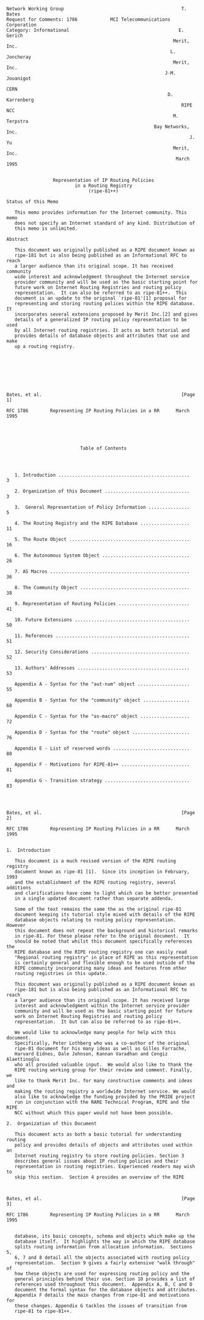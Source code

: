 
<Layout pageTitle="RFC-1786: RIPE-181">

```
Network Working Group                                           T. Bates
Request for Comments: 1786            MCI Telecommunications Corporation
Category: Informational                                        E. Gerich
                                                             Merit, Inc.
                                                            L. Joncheray
                                                             Merit, Inc.
                                                          J-M. Jouanigot
                                                                    CERN
                                                           D. Karrenberg
                                                                RIPE NCC
                                                             M. Terpstra
                                                      Bay Networks, Inc.
                                                                   J. Yu
                                                             Merit, Inc.
                                                              March 1995


                 Representation of IP Routing Policies
                         in a Routing Registry
                              (ripe-81++)

Status of this Memo

   This memo provides information for the Internet community. This memo
   does not specify an Internet standard of any kind. Distribution of
   this memo is unlimited.

Abstract

   This document was originally published as a RIPE document known as
   ripe-181 but is also being published as an Informational RFC to reach
   a larger audience than its original scope. It has received community
   wide interest and acknowledgment throughout the Internet service
   provider community and will be used as the basic starting point for
   future work on Internet Routing Registries and routing policy
   representation.  It can also be referred to as ripe-81++.  This
   document is an update to the original `ripe-81'[1] proposal for
   representing and storing routing polices within the RIPE database. It
   incorporates several extensions proposed by Merit Inc.[2] and gives
   details of a generalized IP routing policy representation to be used
   by all Internet routing registries. It acts as both tutorial and
   provides details of database objects and attributes that use and make
   up a routing registry.








Bates, et al.                                                   [Page 1]

RFC 1786        Representing IP Routing Policies in a RR      March 1995





                           Table of Contents




   1. Introduction ................................................    3

   2. Organization of this Document ...............................    3

   3.  General Representation of Policy Information ...............    5

   4. The Routing Registry and the RIPE Database ..................   11

   5. The Route Object ............................................   16

   6. The Autonomous System Object ................................   26

   7. AS Macros ...................................................   36

   8. The Community Object ........................................   38

   9. Representation of Routing Policies ..........................   41

   10. Future Extensions ..........................................   50

   11. References .................................................   51

   12. Security Considerations ....................................   52

   13. Authors' Addresses .........................................   53

   Appendix A - Syntax for the "aut-num" object ...................   55

   Appendix B - Syntax for the "community" object .................   68

   Appendix C - Syntax for the "as-macro" object ..................   72

   Appendix D - Syntax for the "route" object .....................   76

   Appendix E - List of reserved words ............................   80

   Appendix F - Motivations for RIPE-81++ .........................   81

   Appendix G - Transition strategy ...............................   83




Bates, et al.                                                   [Page 2]

RFC 1786        Representing IP Routing Policies in a RR      March 1995


1.  Introduction

   This document is a much revised version of the RIPE routing registry
   document known as ripe-81 [1].  Since its inception in February, 1993
   and the establishment of the RIPE routing registry, several additions
   and clarifications have come to light which can be better presented
   in a single updated document rather than separate addenda.

   Some of the text remains the same the as the original ripe-81
   document keeping its tutorial style mixed with details of the RIPE
   database objects relating to routing policy representation.  However
   this document does not repeat the background and historical remarks
   in ripe-81. For these please refer to the original document.  It
   should be noted that whilst this document specifically references the
   RIPE database and the RIPE routing registry one can easily read
   "Regional routing registry" in place of RIPE as this representation
   is certainly general and flexible enough to be used outside of the
   RIPE community incorporating many ideas and features from other
   routing registries in this update.

   This document was originally published as a RIPE document known as
   ripe-181 but is also being published as an Informational RFC to reach
   a larger audience than its original scope. It has received large
   interest and acknowledgment within the Internet service provider
   community and will be used as the basic starting point for future
   work on Internet Routing Registries and routing policy
   representation.  It but can also be referred to as ripe-81++.

   We would like to acknowledge many people for help with this document.
   Specifically, Peter Lothberg who was a co-author of the original
   ripe-81 document for his many ideas as well as Gilles Farrache,
   Harvard Eidnes, Dale Johnson, Kannan Varadhan and Cengiz Alaettinoglu
   who all provided valuable input.  We would also like to thank the
   RIPE routing working group for their review and comment. Finally, we
   like to thank Merit Inc. for many constructive comments and ideas and
   making the routing registry a worldwide Internet service. We would
   also like to acknowledge the funding provided by the PRIDE project
   run in conjunction with the RARE Technical Program, RIPE and the RIPE
   NCC without which this paper would not have been possible.

2.  Organization of this Document

   This document acts as both a basic tutorial for understanding routing
   policy and provides details of objects and attributes used within an
   Internet routing registry to store routing policies. Section 3
   describes general issues about IP routing policies and their
   representation in routing registries. Experienced readers may wish to
   skip this section.  Section 4 provides an overview of the RIPE



Bates, et al.                                                   [Page 3]

RFC 1786        Representing IP Routing Policies in a RR      March 1995


   database, its basic concepts, schema and objects which make up the
   database itself.  It highlights the way in which the RIPE database
   splits routing information from allocation information.  Sections 5,
   6, 7 and 8 detail all the objects associated with routing policy
   representation.  Section 9 gives a fairly extensive "walk through" of
   how these objects are used for expressing routing policy and the
   general principles behind their use. Section 10 provides a list of
   references used throughout this document.  Appendix A, B, C and D
   document the formal syntax for the database objects and attributes.
   Appendix F details the main changes from ripe-81 and motivations for
   these changes. Appendix G tackles the issues of transition from
   ripe-81 to ripe-81++.







































Bates, et al.                                                   [Page 4]

RFC 1786        Representing IP Routing Policies in a RR      March 1995


3.  General Representation of Policy Information

   Networks, Network Operators and Autonomous Systems

   Throughout this document an effort is made to be consistent with
   terms so as not to confuse the reader.

   When we talk about "networks" we mean physical networks which have a
   unique classless IP network number: Layer 3 entities. We do not mean
   organizations.

   We call the organizations operating networks "network operators".
   For the sake of the examples we divide network operators into two
   categories: "service providers" and "customers". A "service provider"
   is a network operator who operates a network to provide Internet
   services to different organizations, its "customers".  The
   distinction between service providers and customers is not clear cut.
   A national research networking organization frequently acts as a
   service provider to Universities and other academic organizations,
   but in most cases it buys international connectivity from another
   service provider. A University networking department is a customer of
   the research networking organization but in turn may regard
   University departments as its customers.

   An Autonomous System (AS) is a group of IP networks having a single
   clearly defined routing policy which is run by one or more network
   operators. Inside ASes IP packets are routed using one or more
   Interior Routing Protocols (IGPs). In most cases interior routing
   decisions are based on metrics derived from technical parameters like
   topology, link speeds and load.  The entity we refer to as an AS is
   frequently and more generally called a routing domain with the AS
   just being an implementation vehicle. We have decided to use the term
   AS exclusively because it relates more directly with the database
   objects and routing tools. By using only one term we hope to reduce
   the number of concepts and to avoid confusion. The academically
   inclined reader may forgive us.

   ASes exchange routing information with other ASes using Exterior
   Routing Protocols (EGPs).  Exterior routing decisions are frequently
   based on policy based rules rather than purely on technical
   parameters.  Tools are needed to configure complex policies and to
   communicate those policies between ASes while still ensuring proper
   operation of the Internet as a whole. Some EGPs like BGP-3 [8] and
   BGP-4 [9] provide tools to filter routing information according to
   policy rules and more. None of them provides a mechanism to publish
   or communicate the policies themselves. Yet this is critical for
   operational coordination and fault isolation among network operators
   and thus for the operation of the global Internet as a whole.  This



Bates, et al.                                                   [Page 5]

RFC 1786        Representing IP Routing Policies in a RR      March 1995


   document describes a "Routing Registry" providing this functionality.

   Routing Policies

   The exchange of routing information between ASes is subject to
   routing policies. Consider the case of two ASes, X and Y exchanging
   routing information:


                NET1 ......  ASX  <--->  ASY  ....... NET2


   ASX knows how to reach a network called NET1.  It does not matter
   whether NET1 is belonging to ASX or some other AS which exchanges
   routing information with ASX either directly or indirectly; we just
   assume that ASX knows how to direct packets towards NET1. Likewise
   ASY knows how to reach NET2.

   In order for traffic from NET2 to NET1 to flow between ASX and ASY,
   ASX has to announce NET1 to ASY using an external routing protocol.
   This states that ASX is willing to accept traffic directed to NET1
   from ASY. Policy thus comes into play first in the decision of ASX to
   announce NET1 to ASY.

   In addition ASY has to accept this routing information and use it.
   It is ASY's privilege to either use or disregard the information that
   ASX is willing to accept traffic for NET1. ASY might decide not to
   use this information if it does not want to send traffic to NET1 at
   all or if it considers another route more appropriate to reach NET1.

   So in order for traffic in the direction of NET1 to flow between ASX
   and ASY, ASX must announce it to ASY and ASY must accept it from ASX:



















Bates, et al.                                                   [Page 6]

RFC 1786        Representing IP Routing Policies in a RR      March 1995



                    resulting packet flow towards NET1
                  <<===================================
                                    |
                                    |
                     announce NET1  |  accept NET1
                    --------------> + ------------->
                                    |
                        AS X        |    AS Y
                                    |
                     <------------- + <--------------
                       accept NET2  |  announce NET2
                                    |
                                    |
                   resulting packet flow towards NET2
                   ===================================>>


   Ideally, and seldom practically, the announcement and acceptance
   policies of ASX and ASY are identical.

   In order for traffic towards NET2 to flow, announcement and
   acceptance of NET2 must be in place the other way round. For almost
   all applications connectivity in just one direction is not useful at
   all.

   Usually policies are not configured for each network separately but
   for groups of networks.  In practise these groups are almost always
   defined by the networks forming one or more ASes.



   Routing Policy limitations

   It is important to realize that with current destination based
   forwarding technology routing policies must eventually be expressed
   in these terms. It is relatively easy to formulate reasonable
   policies in very general terms which CANNOT be expressed in terms of
   announcing and accepting networks. With current technology such
   policies are almost always impossible to implement.


   The generic example of a reasonable but un-implementable routing is a
   split of already joined packet streams based on something other than
   destination address.  Once traffic for the same destination network
   passes the same router, or the same AS at our level of abstraction,
   it will take exactly the same route to the destination (disregarding
   special cases like "type of service" routing, load sharing and



Bates, et al.                                                   [Page 7]

RFC 1786        Representing IP Routing Policies in a RR      March 1995


   routing instabilities).

   In a concrete example AS Z might be connected to the outside world by
   two links.  AS Z wishes to reserve these links for different kinds of
   traffic, let's call them black and white traffic.  For this purpose
   the management of AS Z keeps two lists of ASes, the black and the
   white list.  Together these lists comprise all ASes in the world
   reachable from AS Z.

                            "W"
                           <--->
                       ...           AS Z .... NET 3
                           <--->
                            "B"

   It is quite possible to implement the policy for traffic originating
   in AS Z: AS Z will only accept announcements for networks in white
   ASes on the white link and will only accept announcements for
   networks in black ASes on the black link.  This causes traffic from
   networks within AS Z towards white ASes to use the white link and
   likewise traffic for black ASes to use the black link.

   Note that this way of implementing things makes it necessary to
   decide on the colour of each new AS which appears before traffic can
   be sent to it from AS Z.  A way around this would be to accept only
   white announcements via the white link and to accept all but white
   announcements on the black link.  That way traffic from new ASes
   would automatically be sent down the black link and AS Z management
   would only need to keep the list of white ASes rather than two lists.

   Now for the unimplementable part of the policy.  This concerns
   traffic towards AS Z.  Consider the following topology:

           B AS ---)                    "W"
           W AS ---)                    --->
           B AS ---)>>  AS A  ---> ...           AS Z .... NET 3
           B AS ---)                    --->
           W AS ---)                    "B"

   As seen from AS Z there are both black and white ASes "behind" AS A.
   Since ASes can make routing decisions based on destination only, AS A
   and all ASes between AS A and the two links connecting AS Z can only
   make the same decision for traffic directed at a network in AS Z, say
   NET 3.  This means that traffic from both black and white ASes
   towards NET 3 will follow the same route once it passes through AS A.
   This will either be the black or the white route depending on the
   routing policies of AS A and all ASes between it and AS Z.




Bates, et al.                                                   [Page 8]

RFC 1786        Representing IP Routing Policies in a RR      March 1995


   The important thing to note is that unless routing and forwarding
   decisions can be made based on both source and destination addresses,
   policies like the "black and white" example cannot be implemented in
   general because "once joined means joined forever".


   Access Policies

   Access policies contrary to routing policies are not necessarily
   defined in terms of ASes. The very simplest type of access policy is
   to block packets from a specific network S from being forwarded to
   another network D. A common example is when some inappropriate use of
   resources on network D has been made from network S and the problem
   has not been resolved yet. Other examples of access policies might be
   resources only accessible to networks belonging to a particular
   disciplinary group or community of interest.  While most of these
   policies are better implemented at the host or application level,
   network level access policies do exist and are a source of
   connectivity problems which are sometimes hard to diagnose. Therefore
   they should also be documented in the routing registry according to
   similar requirements as outlined above.



   Routing vs. Allocation information

   The RIPE database contains both routing registry and address space
   allocation registry information. In the past the database schema
   combined this information. Because RIPE was tasked with running both
   an allocation and routing registry it seemed natural to initially
   combine these functions.  However, experience has shown that a clear
   separation of routing information from allocation is desirable. Often
   the maintainer of the routing information is not the same as the
   maintainer of the allocation information.  Moreover, in other parts
   of the world there are different registries for each kind of
   information.

   Whilst the actual routing policy objects will be introduced in the
   next section it is worthy of note that a transition from the current
   objects will be required. Appendix G details the basic steps of such
   a transition.

   This split in information represents a significant change in the
   representational model of the RIPE database. Appendix F expands on
   the reasons for this a little more.






Bates, et al.                                                   [Page 9]

RFC 1786        Representing IP Routing Policies in a RR      March 1995


   Tools

   The network operators will need a series of tools for policy routing.
   Some tools are already available to perform some of the tasks. Most
   notably, the PRIDE tools [3] from the PRIDE project started in
   September 1993 as well as others produced by Merit Inc [4] and CERN
   [5].

   These tools will enable them to use the routing policy stored in the
   RIPE routing registry to perform such tasks as check actual routing
   against policies defined, ensure consistency of policies set by
   different operators, and simulate the effects of policy changes.

   Work continues on producing more useful tools to service the Internet
   community.




































Bates, et al.                                                  [Page 10]

RFC 1786        Representing IP Routing Policies in a RR      March 1995


4.  The Routing Registry and the RIPE Database

   One of the activities of RIPE is to maintain a  database  of European
   IP networks, DNS domains and their contact persons along with various
   other kinds of network management information. The database content
   is public and can be queried using the whois protocol as well as
   retrieved as a whole.  This supports NICs/NOCs all over Europe  and
   beyond  to  perform their respective tasks.

   The RIPE database combines both allocation registry and routing
   registry functions.  The RIPE allocation registry contains data about
   address space allocated to specific enterprises and/or delegated to
   local registries as well as data about the domain name space. The
   allocation registry is described in separate documents [6,7] and
   outside the scope of this document.


   Database Objects

   Each object in the database describes a single entity in the real
   world.  This  basic  principle  means that information about  that
   entity  should  only  be  represented  in   the corresponding
   database  object and not be repeated in other objects.  The whois
   service can automatically display referenced objects where
   appropriate.

   The types of objects stored in the RIPE database are summarized in
   the table below:


   R   Object      Describes                        References
   ____________________________________________________________________

   B   person      contact persons

   A   inetnum     IP address space                 person
   A   domain      DNS domain                       person

   R   aut-num     autonomous system                person
                                                    (aut-num,community)
   R   as-macro    a group of autonomous systems    person, aut-num
   R   community   community                        person
   R   route       a route being announced          aut-num, community

   R   clns        CLNS address space and routing   person


   The first column indicates whether the object is part of the
   allocation registry (A), the routing registry (R) or both (B).  The


Bates, et al.                                                  [Page 11]

RFC 1786        Representing IP Routing Policies in a RR      March 1995


   last column indicates the types of objects referenced by the
   particular type of object.  It can be seen that almost all objects
   reference contact persons.

   Objects are described by attributes  value  pairs,  one  per line.
   Objects  are  separated by empty lines. An attribute that consists of
   multiple lines should  have  the  attribute name  repeated on
   consecutive lines.  The information stored about network 192.87.45.0
   consists  of  three  objects,  one inetnum object and two person
   objects and looks like this:









































Bates, et al.                                                  [Page 12]

RFC 1786        Representing IP Routing Policies in a RR      March 1995



   inetnum:   192.87.45.0
   netname:   RIPE-NCC
   descr:     RIPE Network Coordination Centre
   descr:     Amsterdam, Netherlands
   country:   NL
   admin-c:   Daniel Karrenberg
   tech-c:    Marten Terpstra
   rev-srv:   ns.ripe.net
   rev-srv:   ns.eu.net
   notify:    ops@ripe.net
   changed:   tony@ripe.net 940110
   source:    RIPE

   person:    Daniel Karrenberg
   address:   RIPE Network Coordination Centre (NCC)
   address:   Kruislaan 409
   address:   NL-1098 SJ Amsterdam
   address:   Netherlands
   phone:     +31 20 592 5065
   fax-no:    +31 20 592 5090
   e-mail:    dfk@ripe.net
   nic-hdl:   DK58
   changed:   ripe-dbm@ripe.net 920826
   source:    RIPE

   person:    Marten Terpstra
   address:   RIPE Network Coordination Centre (NCC)
   address:   PRIDE Project
   address:   Kruislaan 409
   address:   NL-1098 SJ Amsterdam
   address:   Netherlands
   phone:     +31 20 592 5064
   fax-no:    +31 20 592 5090
   e-mail:    Marten.Terpstra@ripe.net
   nic-hdl:   MT2
   notify:    marten@ripe.net
   changed:   marten@ripe.net 931230
   source:    RIPE



   Objects are stored and retrieved in this tag/value format.  The RIPE
   NCC does not provide differently formatted reports because any
   desired format can easily be produced from this generic one.






Bates, et al.                                                  [Page 13]

RFC 1786        Representing IP Routing Policies in a RR      March 1995


   Routing Registry Objects

   The main objects comprising the routing registry are "aut-num" and
   "route", describing an autonomous system and a route respectively. It
   should be noted that routes not described in the routing registry
   should never be routed in the Internet itself.

   The autonomous system (aut-num) object provides contact information
   for the AS and describes the routing policy of that AS.  The routing
   policy is described by enumerating all neighboring ASes with which
   routing information is exchanged.  For each neighbor the routing
   policy is described in terms of exactly what is being sent
   (announced) and allowed in (accepted).  It is important to note that
   this is exactly the part of the global policy over which an AS has
   direct control. Thus each aut-num object describes what can indeed be
   implemented and enforced locally by the AS concerned.  Combined
   together all the aut-num objects provide the global routing graph and
   permit to deduce the exact routing policy between any two ASes.

   While the aut-num objects describe how routing information is
   propagated, the route object describes a single route injected into
   the external routing mesh. The route object references the AS
   injecting (originating) the route and thereby indirectly provides
   contact information for the originating AS. This reference also
   provides the primary way of grouping routes into larger collections.
   This is necessary because describing routing policy on the level of
   single routes would be awkward to impractical given the number of
   routes in the Internet which is about 20,000 at the time of this
   writing.  Thus routing policy is most often defined for groups of
   routes by originating AS.  This method of grouping is well supported
   by current exterior routing protocols.  The route object also
   references community objects described below to provide another
   method of grouping routes.  Modification of aut-num object itself and
   the referencing by route objects is strictly protected to provide
   network operators control over the routing policy description and the
   routes originated by their ASes.

   Sometimes even keeping track of groups of routes at the AS level is
   cumbersome. Consider the case of policies described at the transit
   provider level which apply transitively to all customers of the
   transit provider. Therefore another level of grouping is provided by
   the as-macro object which provides groups of ASes which can be
   referenced in routing policies just like single ASes. Membership of
   as-macro groups is also strictly controlled.

   Sometimes there is a need to group routes on different criteria than
   ASes for purposes like statistics or local access policies. This is
   provided by the community object.  A community object is much like an



Bates, et al.                                                  [Page 14]

RFC 1786        Representing IP Routing Policies in a RR      March 1995


   AS but without a routing policy.  It just describes a group of
   routes. This is not supported at all by exterior routing protocols
   and depending on aggregation of routes may not be generally usable to
   define routing policies.  It is suitable for local policies and non-
   routing related purposes.

   These routing related objects will be described in detail in the
   sections below.











































Bates, et al.                                                  [Page 15]

RFC 1786        Representing IP Routing Policies in a RR      March 1995


5.  The Route Object

   As stated in the previous chapter routing and address space
   allocation information are now clearly separated.  This is performed
   with the introduction of the route object. The route object will
   contain all the information regarding a routing announcement.

   All routing related attributes are removed from the inetnum object.
   Some old attributes are obsoleted: connect, routpr-l, bdryg-l, nsf-
   in, nsf-out, gateway).  The currently useful routing attributes are
   moved to the route object: aut-sys becomes origin, ias-int will be
   encoded as part of the inet-rtr [15] object and comm-list simply
   moves.  See [6] for detail of the "inetnum" object definition.


   The information in the old inetnum object

   inetnum:   192.87.45.0
   netname:   RIPE-NCC
   descr:     RIPE Network Coordination Centre
   descr:     Amsterdam, Netherlands
   country:   NL
   admin-c:   Daniel Karrenberg
   tech-c:    Marten Terpstra
   connect:   RIPE NSF WCW
   aut-sys:   AS3333
   comm-list: SURFNET
   ias-int:   192.87.45.80  AS1104
   ias-int:   192.87.45.6   AS2122
   ias-int:   192.87.45.254 AS2600
   rev-srv:   ns.ripe.net
   rev-srv:   ns.eu.net
   notify:    ops@ripe.net
   changed:   tony@ripe.net 940110
   source:    RIPE


   will be distributed over two objects:













Bates, et al.                                                  [Page 16]

RFC 1786        Representing IP Routing Policies in a RR      March 1995



   inetnum:   192.87.45.0
   netname:   RIPE-NCC
   descr:     RIPE Network Coordination Centre
   descr:     Amsterdam, Netherlands
   country:   NL
   admin-c:   Daniel Karrenberg
   tech-c:    Marten Terpstra
   rev-srv:   ns.ripe.net
   rev-srv:   ns.eu.net
   notify:    ops@ripe.net
   changed:   tony@ripe.net 940110
   source:    RIPE

   route:       192.87.45.0/24
   descr:       RIPE Network Coordination Centre
   origin:      AS3333
   comm-list:   SURFNET
   changed:     dfk@ripe.net 940427
   source:      RIPE



   The route object is used to represent a single route originated into
   the Internet routing mesh.  The actual syntax is given in Appendix D.
   However, there are several important aspects of the attributes worthy
   of note.


   The value of the route attribute will be a classless address.  It
   represents the exact route being injected into the routing mesh.  The
   representation of classless addresses is described in [10].


   The value of the origin attribute will be an AS reference of the form
   AS1234 referring to an aut-num object.  It represents the AS
   injecting this route into the routing mesh.  The "aut-num" object
   (see below) thus referenced provides all the contact information for
   this route.


   Special cases: There can only be a single originating AS in each
   route object.  However in todays Internet sometimes a route is
   injected by more than one AS. This situation is potentially dangerous
   as it can create conflicting routing policies for that route and
   requires coordination between the originating ASes.  In the routing
   registry this is represented by multiple route objects.




Bates, et al.                                                  [Page 17]

RFC 1786        Representing IP Routing Policies in a RR      March 1995


   This is a departure from the one route (net), one AS principle of the
   ripe-81 routing registry. The consequences for the different tools
   based in the routing registry will need to be evaluated and possibly
   additional consistency checking of the database is needed.


   The examples below will illustrate the usage of the route object
   further.  Suppose three chunks of address space of 2 different
   enterprises represented by the following inetnum objects:


   Examples


   inetnum:   193.0.1.0
   netname:   ENT-1
   descr:     Enterprise 1
    ...

   inetnum:   193.0.8.0
   netname:   ENT-2
   descr:     Enterprise 2
    ...

   inetnum:   193.0.9.0
   netname:   ENT-2-SPEC
   descr:     Enterprise 2
    ...


   Supposing that the Enterprises have their own AS numbers straight
   application of routing without aggregation would yield:


   route:       193.0.1.0/24
   descr:       Enterprise 1
   origin:      AS1
    ...

   route:       193.0.8.0/24
   descr:       Enterprise 2
   origin:      AS2
    ...

   route:       193.0.9.0/24
   descr:       Enterprise 2
   origin:      AS2
    ...



Bates, et al.                                                  [Page 18]

RFC 1786        Representing IP Routing Policies in a RR      March 1995


   NB: This representation can be achieved by straight translation from
   the ripe-81 representation. See Appendix G for more details.


   Homogeneous Aggregation

   The two chunks of address space of Enterprise 2 can be represented by
   one aggregate route turning two route objects into one and
   potentially saving routing table space for one route.


   route:       193.0.8.0/23
   descr:       Enterprise 2
   origin:      AS2
    ...


   Note that AS2 can also decide to originate all routes mentioned so
   far, two 24-bit prefixes and one 23-bit prefix. This case would be
   represented by storing all three route objects in the database. In
   this particular example the additional routes will not add any
   functionality however and only increase the amount of routes
   announced unnecessarily.


   Heterogeneous Aggregation

   Consider the following case however:


   route:       193.0.8.0/24
   descr:       Enterprise 2
   origin:      AS2
    ...

   route:       193.0.9.0/24
   descr:       Enterprise 2 / Special
   origin:      AS2
   comm-list:   SPECIAL
    ...


   Now the prefix 193.0.9.0/24 belongs to community SPECIAL (this
   community may well not be relevant to routing) and the other prefix
   originated by AS2 does not. If AS2 aggregates these prefixes into the
   193.0.8.0/23 prefix, routing policies based on the community value
   SPECIAL cannot be implemented in general, because there is no way to
   distinguish between the special and the not-so-special parts of AS2.



Bates, et al.                                                  [Page 19]

RFC 1786        Representing IP Routing Policies in a RR      March 1995


   If another AS has the policy to accept only routes to members of
   community SPECIAL it cannot implement it, because accepting the route
   to 193.0.8.0/23 would also route to 193.0.8.0/24 and not accepting
   this route would lose connectivity to the special part 193.0.9.0/24.
   We call aggregate routes consisting of components belonging to
   different communities or even different ASes "heterogeneous
   aggregates".

   The major problem introduced with heterogeneous aggregates is that
   once the homogeneous more specific routes are withdrawn one cannot
   tell if a more specific part of the heterogeneous route has a
   different policy. However, it can be counter argued that knowing this
   policy is of little use since a routing policy based on the less
   specific heterogeneous aggregate only cannot be implemented. In fact,
   this displays a facet of CIDR itself in that one may actually trade
   off implementing slight policy variations over announcing a larger
   (albeit heterogeneous in terms of policy) aggregate to save routing
   table space.

   However, it is still useful to be able to document these variations
   in policy especially when this homogeneous more specific route is
   just being withdrawn. For this one can use the "withdrawn" attribute.
   The withdrawn attribute can serve to both indicate that a less
   specific aggregate is in fact heterogeneous and also allow the
   general documenting of route withdrawal.

   So there has to be a way for AS2 to document this even if it does not
   originate the route to 193.0.9.0/24 any more.  This can be done with
   the "withdrawn" attribute of the route object.  The aggregate route
   to 193.0.8.0/23 is now be registered as:


   route:       193.0.8.0/23
   descr:       Enterprise 2
   origin:      AS2
    ...


   With the two homogeneous routes marked as withdrawn from the Internet
   routing mesh but still preserving their original routing information.











Bates, et al.                                                  [Page 20]

RFC 1786        Representing IP Routing Policies in a RR      March 1995



   route:       193.0.8.0/24
   descr:       Enterprise 2
   origin:      AS2
   withdrawn:   940701
    ...

   route:       193.0.9.0/24
   descr:       Enterprise 2 / Special
   origin:      AS2
   comm-list:   SPECIAL
   withdrawn:   940701
    ...


   It should be noted that the date value used in the withdrawn
   attribute can only be in the past.


   Proxy Aggregation

   The next step of aggregation are aggregates consisting of more than
   one AS. This generally means one AS is aggregating on behalf of
   another. It is called proxy aggregation. Proxy aggregation should be
   done with great care and always be coordinated with other providers
   announcing the same route.

   Consider the following:


   route:       193.0.0.0/20
   descr:       All routes known by AS1 in a single package
   origin:      AS1
    ...



   route:       193.0.1.0/24
   descr:       Foo
   origin:      AS1
   withdrawn:   940310
    ...









Bates, et al.                                                  [Page 21]

RFC 1786        Representing IP Routing Policies in a RR      March 1995



   route:       193.0.8.0/24
   descr:       Bar
   origin:      AS2
   withdrawn:   940310
    ...



   route:       193.0.9.0/24
   descr:       Bar-2
   origin:      AS2
   withdrawn:   940310
   comm-list:   SPECIAL
    ...





   If AS1 announced no other routes to a single homed neighboring AS,
   that neighbor can in general either take that route or leave it but
   not differentiate between AS1 and AS2.

   Note: If the neighbor was previously configured to accept routes
   originating in AS2 but not in AS1 they lose connectivity to AS2 as
   well.  This means that proxy aggregation has to be done carefully and
   in a well coordinated fashion. The information in the withdrawn route
   object can help to achieve that.


   Aggregates with Holes

   If we assume that the world of our example still consists of only
   three chunks of address space the aggregate above contains what are
   called holes, parts of an aggregate that are not reachable via the
   originator of the route.  From the routing information itself one
   cannot tell whether these are holes and what part of the route falls
   inside one.  The only way to tell is to send a packet there and see
   whether it gets to the destination, or an ICMP message is received
   back, or there is silence.  On the other hand announcing aggregates
   with holes is quite legitimate.  Consider a 16-bit aggregate with
   only one 24-bit prefix unreachable.  The savings in routing table
   size by far outweigh the hole problem.

   For operational reasons however it is very useful to register these
   holes in the routing registry. Consider the case where a remote
   network operator experiences connectivity problems to addresses



Bates, et al.                                                  [Page 22]

RFC 1786        Representing IP Routing Policies in a RR      March 1995


   inside an aggregate route.  If the packets are getting to the AS
   announcing the aggregate and there are no more specific routes, the
   normal cause of action is to get in touch with the originating AS of
   the aggregate route and ask them to fix the problem. If the address
   falls into a hole this is futile. Therefore problem diagnosis can be
   sped up and unnecessary calls prevented by registering the holes in
   the routing registry. We do this by using the "hole" attribute. In
   our example the representation would be:


   route:       193.0.0.0/20
   descr:       All routes known by AS1
   origin:      AS1
   hole:        193.0.0.0/24
   hole:        193.0.2.0/23
   hole:        193.0.4.0/22
   hole:        193.0.10.0/23
   hole:        193.0.12.0/22
    ...


   Note: there would also be two routes with the withdrawn attribute as
   displayed above (i.e. 193.0.8.0/24 and 193.0.9.0/24).  It is not
   mandatory to document all holes. It is recommended all holes routed
   by another service provider are documented.

   Multiple Proxy Aggregation

   Finally suppose that AS2 decides to announce the same aggregate, as
   in the previous example, they would add the following route object to
   the registry:


   route:       193.0.0.0/20
   descr:       All routes known by AS2
   origin:      AS2
   hole:        193.0.0.0/24
   hole:        193.0.2.0/23
   hole:        193.0.4.0/22
   hole:        193.0.10.0/23
   hole:        193.0.12.0/22
    ...


   Both AS1 and AS2 will be notified that there already is a route to
   the same prefix in the registry.





Bates, et al.                                                  [Page 23]

RFC 1786        Representing IP Routing Policies in a RR      March 1995


   This multiple proxy aggregation is very dangerous to do if the sub-
   aggregates of the route are not the same. It is still dangerous when
   the sub-aggregates are consistent but connectivity to the sub-
   aggregates varies widely between the originators.



   Route object update procedures

   Adding a route object will have to be authorised by the maintainer of
   the originating AS. The actual implementation of this is outside the
   scope of this document.  This guarantees that an AS guardian has full
   control over the registration of the routes it announces [11].


   What is an Inter-AS network ?

   An inter-AS network (Inter-AS IP networks are those networks are
   currently called FIXes, IXFs, DMZs, NAPs, GIX and many other
   acronyms) exists for the purpose of passing traffic and routing
   information between different autonomous systems.  The most simple
   example of an inter-AS network is a point-to-point link, connecting
   exactly two ASes.  Each end of such a link is connected to an
   interface of router belonging to each of the autonomous systems.
   More complex examples are broadcast type networks with multiple
   interfaces connecting multiple ASes with the possibility of more than
   one connection per AS.  Consider the following example of three
   routers 1, 2 and 3 with interfaces a through f  connected by two
   inter-AS networks X and Y:


                              X              Y
                     a1b     ---    c2d     ---    e3f



   Suppose that network X is registered in the routing registry as  part
   of AS1 and net Y as part of AS3. If traffic passes from left to right
   prtraceroute will report the following  sequence  of  interfaces  and
   ASes:

           a in AS1
           c in AS1
           e in AS3


   The traceroute algorithm enumerates only the receiving interfaces on
   the way to the destination.  In the example this leads to the passage



Bates, et al.                                                  [Page 24]

RFC 1786        Representing IP Routing Policies in a RR      March 1995


   of AS2 going unnoticed.  This is confusing to the user and will also
   generate exceptions when the path found is checked against the
   routing registry.


   For operational monitoring tools such as prtraceroute it is necessary
   to know which interface on an inter-AS network belongs to which AS.
   If AS information is not known about interfaces on an inter-AS
   network, tools like prtraceroute cannot determine correctly which
   ASes are being traversed.


   All interfaces on inter-AS networks will are described in a separate
   object know as the `inet-rtr' object [15].





































Bates, et al.                                                  [Page 25]

RFC 1786        Representing IP Routing Policies in a RR      March 1995


6.  The Autonomous System Object


   Autonomous Systems

   An Autonomous System (AS) is a group of IP networks operated by one
   or more network operators which has a single and clearly defined
   external routing policy.

   An AS has a unique number associated with it which is used both in
   exchange of exterior routing information and as an identifier of the
   AS itself.  Exterior routing protocols such as BGP and EGP are used
   to exchange routing information between ASes.

   In routing terms an AS will normally use one or more interior gateway
   protocols (IGPs) in conjunction with some sort of common agreed
   metrics when exchanging network information within its own AS.

   The term AS is often confused or even misused as a convenient way of
   grouping together a set of networks which belong under the same
   administrative umbrella even if within that group of networks there
   are various different routing policies.  We provide the "community"
   concept for such use.  ASes can strictly have only one single
   external routing policy.

   The creation of an AS should be done in a conscious and well
   coordinated manner to avoid creating ASes for the sake of it, perhaps
   resulting in the worst case scenario of one AS per routing
   announcement.  It should be noted that there is a limited number of
   AS numbers available. Also creating an AS may well increase the
   number of AS paths modern EGPs will have to keep track of. This
   aggravates what is known as "the routing table growth problem".  This
   may mean that by applying the general rules for the creation and
   allocation of an AS below, some re-engineering may well be needed.
   However, this may be the only way to actually implement the desired
   routing policy anyway.  The creation and allocation of an AS should
   be done with the following recommendations in mind:


    +   Creation of an AS is only required when exchanging routing
        information with other ASes.  Some router implementations make
        use of an AS number as a form of tagging to identify the routing
        process.  However, it should be noted that this tag does not
        need to be unique unless routing information is indeed exchanged
        with other ASes.






Bates, et al.                                                  [Page 26]

RFC 1786        Representing IP Routing Policies in a RR      March 1995


    +   For a simple case of customer networks connected to a single
        service provider, the IP network should normally be a member of
        the service providers AS. In terms of routing policy the IP
        network has exactly the same policy as the service provider and
        there is no need to make any distinction in routing information.
        This idea may at first seem slightly alien to some, but it
        highlights the clear distinction in the use of the AS number as
        a representation of routing policy as opposed to some form of
        administrative use.


    +   If a network operator connects to more than one AS with
        different routing policies then they need to create their own
        AS.  In the case of multi-homed customer networks connected to
        two service providers there are at least two different routing
        policies to a given customer network.  At this point the
        customer networks will be part of a single AS and this AS would
        be distinct from either of the service providers ASes.  This
        allows the customer the ability of having a different
        representation of policy and preference to the different service
        providers.  This is the ONLY case where a network operator
        should create its own AS number.


    +   As a general rule one should always try to populate the AS with
        as many routes as possible, providing all routes conform to the
        same routing policy.


   Each AS is represented in the RIPE database by both an aut-num object
   and the route objects representing the routes originated by the AS.
   The aut-num object stores descriptive, administrative and contact
   information about the AS as well as the routing policies of the AS in
   relation to all neighboring ASes.

   The origin attributes of the route  objects define the set of routes
   originated by the AS. Each route object can have exactly one origin
   attribute.  Route objects can only be created and updated by the
   maintainer of the AS and not by those immediately responsible for the
   particular routes referenced therein.  This ensures that operators,
   especially service providers, remain in control of AS routing
   announcements.


   The AS object itself is used to represent a description of
   administrative details and the routing policies of the AS itself. The
   AS object definition is depicted as follows.




Bates, et al.                                                  [Page 27]

RFC 1786        Representing IP Routing Policies in a RR      March 1995



   Example:

   aut-num:  AS1104
   descr:    NIKHEF-H Autonomous system
   as-in:    from AS1213 100 accept AS1213
   as-in:    from AS1913 100 accept AS1913
   as-in:    from AS1755 150 accept ANY
   as-out:   to AS1213 announce ANY
   as-out:   to AS1913 announce ANY
   as-out:   to AS1755 announce AS1104 AS1913 AS1213
   tech-c:   Rob Blokzijl
   admin-c:  Eric Wassenaar
   guardian: as-guardian@nikhef.nl
   changed:  ripe-dbm@ripe.net 920910
   source:   RIPE



   See Appendix A for a complete syntax definition of the "aut-num"
   object.


   It should be noted that this representation provides two things:

       + a set of routes.

       + a description of administrative details and routing policies.

   The set of routes can be used to generate network list based
   configuration information as well as configuration information for
   exterior routing protocols knowing about ASes. This means an AS can
   be defined and is useful even if it does not use routing protocols
   which know about the AS concept.

















Bates, et al.                                                  [Page 28]

RFC 1786        Representing IP Routing Policies in a RR      March 1995


   Description of routing policies between ASs with multiple connections
   - "interas-in/interas-out"

   The following section is only relevant for ASes which use different
   policies on multiple links to the same neighboring AS. Readers not
   doing this may want to skip this section.

   Description of multiple connections between ASs defines how two ASs
   have chosen to set different policies for the use of each or some of
   the connections between the ASs.  This description is necessary only
   if the ASs are connected in more than one way and the routing policy
   and differs at these two connections.



   Example:


                   LINK1
      193.0.1.1 +----------+ 193.0.1.2
                |          |
   AS1------AS2==           ==AS3-----AS4
                |          |
      193.0.1.5 +----------+ 193.0.1.6
                    LINK2



        Note: LINK here denotes the peer connection points between
        ASs.  It is not necessarily just a serial link.  It could
        be ethernet or any other type of connection as well.  It
        can also be a peer session where the address is the same at
        one end and different at the other end.


   It may be that AS2 wants to use LINK2 only for traffic towards AS4.
   LINK1 is used for traffic to AS3 and as backup to AS4, should LINK2
   fail.  To implement this policy, one would use the attribute
   "interas-in" and "interas-out."  This attribute permits ASs to
   describe their local decisions based on its preference such as
   multi-exit-discriminators (MEDs) as used in some inter-domain routing
   protocols (BGP4, IDRP) and to communicate those routing decisions.
   This information would be useful in resolving problems when some
   traffic paths changed from traversing AS3's gateway in Timbuktu
   rather than the gateway in Mogadishu.  The exact syntax is given in
   Appendix A.  However, if we follow this example through in terms of
   AS2 we would represent this policy as follows:




Bates, et al.                                                  [Page 29]

RFC 1786        Representing IP Routing Policies in a RR      March 1995



   Example:

   aut-num: AS2
   as-in: from AS3 10 accept AS3 AS4
   as-out: to AS3 announce AS1 AS2
   interas-in:from AS3 193.0.1.1/32 193.0.1.2/32 (pref=5) accept AS3
   interas-in:from AS3 193.0.1.1/32 193.0.1.2/32 (pref=9) accept AS4
   interas-in:from AS3 193.0.1.5/32 193.0.1.6/32 (pref=7) accept AS4
    ...



   Here we see additional policy information between two ASs in terms of
   the IP addresses of the connection.  The parentheses and keyword are
   syntactic placeholders to add the readability of the attributes.  If
   pref=MED is specified the preference indicated by the remote AS via
   the multi-exit- discriminator metric such as BGP is used.  Of course
   this type on inter-AS policy should always be bilaterally agreed upon
   to avoid asymmetry and in practice there may need  to be
   corresponding interas-out attributes in the policy representation of
   AS3.


   The interas-out attribute is similar to interas-in as as-out is to
   as-in.  The one major difference being that interas-out allows you to
   associate an outgoing metric with each route. It is important to note
   that this metric is just passed to the peer AS and it is at the peer
   AS's discretion to use or ignore it.  A special value of IGP
   specifies that the metric passed to the receiving AS will be derived
   from the IGP of the sending AS. In this way the peer AS can choose
   the optimal link for its traffic as determined by the sending AS.

   If we look at the corresponding interas-out for AS3 we would see the
   following:

   Example:

aut-num: AS3
as-in: from AS2 10 accept AS1 A2
as-out: to AS2 announce AS3 AS4
interas-out:to AS2 193.0.1.2/32 193.0.1.1/32 (metric-out=5) announce AS3
interas-out:to AS2 193.0.1.2/32 193.0.1.1/32 (metric-out=9) announce AS4
interas-out:to AS2 193.0.1.6/32 193.0.1.5/32 (metric-out=7) announce AS4
 ...






Bates, et al.                                                  [Page 30]

RFC 1786        Representing IP Routing Policies in a RR      March 1995


   Descriptions of interas policies do  not  replace  the  global
   policy described  in as-in, as-out and other policy attributes which
   should be specified too.  If the global policy mentions  more  routes
   than the combined local policies then local preferences for these
   routes are assumed to be equal for all links.

   Any route specified in interas-in/out and not specified in as-in/out
   is assumed not accepted/announced between the ASes concerned.
   Diagnostic tools should flag this inconsistency as an error.  It
   should be noted that if an interas-in or interas-out policy is
   specified then it is mandatory to specify the corresponding global
   policy in the as-in or as-out line. Please note there is no relevance
   in the cost associated with as-in and the preferences used in
   interas-in.

   The interaction of interas-in/interas-out with as-in/as-out

   Although formally defined above, the rules associated with policy
   described in terms of interas-in and interas-out with respect to as-
   in and as-out are worthy of clarification for implementation.

   When using interas-in or interas-out policy descriptions, one must
   always make sure the set of policies described between two ASes is
   always equal to or a sub-set of the policy described in the global
   as-in or as-out policy. When a sub-set is described remember the
   remaining routes are implicitly shared across all connections. It is
   an error for the interas policies to describe a superset of the
   global policies, i.e. to announce or accept more routes than the
   global policies.

   When defining complex interas based policies it is advisable to
   ensure that any possible ambiguities are not present by explicitly
   defining your policy with respect to the global as-in and as-out
   policy.

   If we look at a simple example, taking just in-bound announcements to
   simplify things. If we have the following global policy:


   aut-num: AS1
   as-in: from AS2 10 accept AS100 OR {10.0.0.0/8}

   Suppose there are three peerings between AS1 and AS2, known as L1-R1,
   L2-R2 and L3-R3 respectively. The actual policy of these connections
   is to accept AS100 equally on these three links and just route
   10.0.0.0/8 on L3-R3. The simple way to mention this exception is to
   just specify an interas policy for L3-R3:




Bates, et al.                                                  [Page 31]

RFC 1786        Representing IP Routing Policies in a RR      March 1995



   interas-in: from AS2 L3 R3 (pref=100) accept {10.0.0.0/8}


   The implicit rule that all routes not mentioned in interas policies
   are accepted on all links with equal preference ensures the desired
   result.

   The same policy can be written explicitly as:

   interas-in: from AS2 L1 R1 (pref=100) accept AS100
   interas-in: from AS2 L2 R2 (pref=100) accept AS100
   interas-in: from AS2 L3 R3 (pref=100) accept AS100 OR {10.0.0.0/8}


   Whilst this may at first sight seem obvious, the problem arises when
   not all connections are mentioned. For example, if we specified only
   an interas-in line for L3-R3 as below:

   aut-num: AS1
   as-in: from AS2 10 accept AS100 OR {10.0.0.0/8}
   interas-in: from AS2 L3 R3 (pref=100) accept AS100 OR {10.0.0.0/8}


   then the policy for the other links according to the rules above
   would mean they were equal to the global policy minus the sum of the
   local policies (i.e. ((AS100 OR {10.0.0.0/0}) / (AS100 OR
   {10.0.0.0/0})) = empty) which in this case would mean nothing is
   accepted on connections L1-R1 and L2-R2 which is incorrect.

   Another example: If we only registered  the  policy  for  link  L2-
   R2:

   interas-in: from AS2 L2 R2 (pref=100) accept AS100

   The implicit policy for both L1-R1 and L3-R3 would be as follows:

   interas-in: from AS2 L1 R1 (pref=100) accept {10.0.0.0/8}
   interas-in: from AS2 L3 R3 (pref=100) accept {10.0.0.0/8}


   This is derived as the set of global policies minus the set of
   interas-in policies (in this case just accept AS100 as it was the
   L2-R2 interas-in policy we registered) with equal cost for the
   remaining connection. This again is clearly not what was intended.






Bates, et al.                                                  [Page 32]

RFC 1786        Representing IP Routing Policies in a RR      March 1995


   We strongly recommend that you always mention all policies for all
   interas connections explicitly, to avoid these possible errors. One
   should always ensure the set of the interas policies is equal to the
   global policy. Clearly if interas policies differ in complex ways it
   is worth considering splitting the AS in question into separate ASes.
   However, this is beyond the direct scope of this document.

   It should also be noted there is no direct relationship between the
   cost used in as-in and the preference used in interas-in.










































Bates, et al.                                                  [Page 33]

RFC 1786        Representing IP Routing Policies in a RR      March 1995


   How to describe the exclusion policy of a certain AS - "as-exclude"

   Some ASes have a routing policy based on the exclusion of certain
   routes if for whatever reason a certain AS is used as transit.
   Whilst, this is in general not good practice as it makes implicit
   assumptions on topology with asymmetry a possible outcome if not
   coordinated, this case needs to be accommodated within the routing
   policy representation.

   The way this is achieved is by making use of the "as-exclude"
   attribute. The precise syntax of this attribute can be found in
   Appendix A along with the rest of the defined syntax for the "aut-
   num" object. However, some explanation of the use of this attribute
   is useful. If we have the following example topology.

   Example:


              AS4--------AS3
    |          |          |
    |          |          |
   AS1--------AS2--------AS5


   With a simple corresponding policy like so:


   Example:

   aut-num: AS1
   as-in:  from AS2 100 accept ANY
   as-out: to AS2 announce AS1
   as-exclude: exclude AS4 to ANY
    ....


   We see an interesting policy. What this says in simple terms is AS1
   doesn't want to reach anything if it transits AS4. This can be a
   perfectly valid policy. However, it should be realized that if for
   whatever reason AS2 decides to route to AS3 via AS4 then immediately
   AS1 has no connectivity to AS3 or if AS1 is running default to AS2
   packets from AS1 will still flow via AS4. The important point about
   this is that whilst AS1 can advise its neighbors of its policy it has
   no direct control on how it can enforce this policy to neighbors
   upstream.






Bates, et al.                                                  [Page 34]

RFC 1786        Representing IP Routing Policies in a RR      March 1995


   Another interesting scenario to highlight the unexpected result of
   using such an "as-exclude" policy. If we assume in the above example
   AS2 preferred AS4 to reach AS3 and AS1 did not use default routing
   then as stated AS1 would have no connectivity to AS3. Now lets
   suppose that for example the link between AS2 and AS4 went down for
   some reason. Like so:

   Example:



              AS4--------AS3
                          |
                          |
   AS1--------AS2--------AS5


   Suddenly AS1 now has connectivity to AS3. This unexpected behavior
   should be considered when created policies based on the "as-exclude"
   attribute.

   The second problem with this type of policy is the potential of
   asymmetry. In the original example we saw the correct policy from
   AS1's point of view but if ASes with connectivity through AS4 do not
   use a similar policy you have asymmetric traffic and policy.  If an
   AS uses such a policy they must be aware of the consequences of its
   use. Namely that the specified routes which transit the AS (i.e.
   routing announcements with this AS in the AS path information) in
   question will be excluded.  If not coordinated this can easily cause
   asymmetry or even worse loss of connectivity to unknown ASes behind
   (or in front for that matter) the transit AS in question.  With this
   in mind this attribute can only be viewed as a form of advisory to
   other service providers. However, this does not preclude its use with
   policy based tools if the attribute exists.

   By having the ability to specify a route keyword based on any of the
   four notations given in the syntax it allows the receiving AS to
   specify what routes it wishes to exclude through a given transit AS
   to a network granularity.












Bates, et al.                                                  [Page 35]

RFC 1786        Representing IP Routing Policies in a RR      March 1995


7.  AS Macros

   It may be difficult to keep track of each and every new AS that is
   represented in the routing registry.  A convenient way around this is
   to define an `AS Macro' which essentially is a convenient way to
   group ASes. This is done so that each and every AS guardian does not
   have to add a new AS to it's routing policy as described by the as-in
   and as-out attributes of it's AS object.

   However, it should be noted that this creates an implicit trust on
   the guardian of the AS-Macro.

   An AS-Macro can be used in <routing policy expressions> for the "as-
   in" and "as-out" attributes in the aut-num object. The AS-Macro
   object is then used to derive the list or group of ASes.

   A simple example would be something like:


   Example:

   aut-num: AS786
   as-in:   from AS1755 100 accept AS-EBONE AND NOT AS1104
   as-out   to AS1755 announce AS786
    .....


   Where the as-macro object for AS-EBONE is as follows:


   as-macro:  AS-EBONE
   descr:     ASes routed by EBONE
   as-list:   AS2121 AS1104 AS2600 AS2122
   as-list:   AS1103 AS1755 AS2043
   guardian:  guardian@ebone.net
    ......


   So the policy would be evaluated to:


   aut-num: AS786
   as-in:   from AS1755 100 accept (AS2121 OR AS1104 OR AS2600 OR AS2122
   as-in:   from AS1755 100 accept AS1103 OR AS1755 OR
   as-in:   from AS1755 100 accept AS2043) AND NOT AS1104
    ......





Bates, et al.                                                  [Page 36]

RFC 1786        Representing IP Routing Policies in a RR      March 1995


   It should be noted that the above examples incorporates the rule for
   line wrapping as defined in Appendix A for policy lines.  See
   Appendix C for a definition on the AS-Macro syntax.
















































Bates, et al.                                                  [Page 37]

RFC 1786        Representing IP Routing Policies in a RR      March 1995


8.  The Community Object

   A community is a group of routes that cannot be represented by an AS
   or a group of ASes.  It is in some circumstances useful to define a
   group of routes that have something in common.  This could be a
   special access policy to a supercomputer centre, a group of routes
   used for a specific mission, or a disciplinary group that is
   scattered among several autonomous systems.  Also these communities
   could be useful to group routes for the purpose of network
   statistics.

   Communities do not exchange routing information, since they do not
   represent an autonomous system.  More specifically, communities do
   not define routing policies, but access or usage policies. However,
   they can be used as in conjunction with an ASes routing policy to
   define a set of routes the AS sets routing policy for.

   Communities should be defined in a strict manner, to avoid creating
   as many communities as there are routes, or even worse.  Communities
   should be defined following the two rules below;


    +   Communities must have a global meaning.  Communities that have
        no global meaning, are used only in a local environment and
        should be avoided.


    +   Communities  must not be defined to express non-local policies.
        It should be avoided that a community is created because some
        other organization forces a policy upon your organization.
        Communities must only be defined to express a policy defined by
        your organization.



   Community examples

   There are some clear examples of communities:


   BACKBONE -
        all customers of a given backbone service provider even though
        they can have various different routing policies and hence
        belong to different ASes. This would be extremely useful for
        statistics collection.






Bates, et al.                                                  [Page 38]

RFC 1786        Representing IP Routing Policies in a RR      March 1995


   HEPNET -
        the High Energy Physics community partly shares infrastructure
        with other organizations, and the institutes it consists of are
        scattered all over Europe, often being part of a non HEPNET
        autonomous system. To allow statistics, access or part of a
        routing policy , a community HEPNET, consisting of all routes
        that are part of HEPNET, conveniently groups all these routes.


   NSFNET -
        the National Science Foundation Network imposes an acceptable
        use policy on routes that wish to make use of it. A community
        NSFNET could imply the set of routes that comply with this
        policy.


   MULTI -
        a large multinational corporation that does not have its own
        internal infrastructure, but connects to the various parts of
        its organizations by using local service providers that connect
        them all together, may decide to define a community to restrict
        access to their networks, only by networks that are part of this
        community. This way a corporate network could be defined on
        shared infrastructure. Also, this community could be used by any
        of the service providers to do statistics for the whole of the
        corporation, for instance to do topology or bandwidth planning.


   Similar to Autonomous systems, each community is represented in the
   RIPE database by both a community object and community tags on the
   route objects representing the routes belonging to the community.
   The community object stores descriptive, administrative and contact
   information about the community.

   The community tags on the route objects define the set of routes
   belonging to a community.  A route can have multiple community tags.
   The community tags can only be created and updated by the "guardian"
   of the community and not by those directly responsible for the
   particular network.  This ensures that community guardians remain in
   control of community membership.

   Here's an example of how this might be represented in terms of the
   community tags within the network object.  We have an example where
   the route 192.16.199.0/24 has a single routing policy (i.e.  that of
   AS 1104), but is part of several different communities of interest.
   We use the tag "comm-list" to represent the list of communities
   associated with this route.  NIKHEF-H uses the service provider
   SURFNET (a service provider with customers with more than one routing



Bates, et al.                                                  [Page 39]

RFC 1786        Representing IP Routing Policies in a RR      March 1995


   policy), is also part of the High Energy Physics community as well as
   having the ability to access the Supercomputer at CERN (the community
   `CERN-SUPER', is somewhat national, but is intended as an example of
   a possible use of an access policy constraint).


   Example:

   route:     192.16.199.0/24
   descr:     Local Ethernet
   descr:     NIKHEF section H
   origin:    AS1104
   comm-list: HEPNET CERN-SUPER SURFNET
   changed:   ripe-dbm@ripe.net 920604
   source:    RIPE



   In the above examples some communities have been defined. The
   community object itself will take the following format:


   Example:

   community:  SURFNET
   descr:      Dutch academic research network
   authority:  SURFnet B.V.
   guardian:   comm-guardian@surfnet.nl
   admin-c:    Erik-Jan Bos
   tech-c:     Erik-Jan Bos
   changed:    ripe-dbm@ripe.net 920604
   source:     RIPE

   For a complete explanation of the syntax please refer to Appendix B.

















Bates, et al.                                                  [Page 40]

RFC 1786        Representing IP Routing Policies in a RR      March 1995


9.  Representation of Routing Policies

   Routing policies of an AS are represented in the autonomous system
   object. Initially we show some examples, so the reader is familiar
   with the concept of how routing information is represented, used and
   derived. Refer to Appendix A, for the full syntax of the "aut-num"
   object.

   The topology of routing exchanges is represented by listing how
   routing information is exchanged with each neighboring AS.  This is
   done separately for both incoming and outgoing routing information.
   In order to provide backup and back door paths a relative cost is
   associated with incoming routing information.


   Example 1:


                               AS1------AS2


   This specifies a simple routing exchange of two presumably isolated
   ASes.  Even if either of them has routing information about routes in
   ASes other than AS1 and AS2, none of that will be announced to the
   other.

   aut-num:   AS1
   as-out:    to AS2 announce AS1
   as-in:     from AS2 100 accept AS2

   aut-num:   AS2
   as-out:    to AS1 announce AS2
   as-in:     from AS1 100 accept AS1


   The number 100 in the in-bound specifications is a relative cost,
   which is used for backup and back door routes. The absolute value is
   of no significance. The relation between different values within the
   same AS object is.  A lower value means a lower cost. This is
   consciously similar to the cost based preference scheme used with DNS
   MX RRs.


   Example 2:

   Now suppose that AS2 is connected to one more AS, besides AS1, and
   let's call that AS3:




Bates, et al.                                                  [Page 41]

RFC 1786        Representing IP Routing Policies in a RR      March 1995




                           AS1------AS2------AS3



   In this case there are two reasonable routing policies:

     a) AS2 just wants to exchange traffic with both AS1 and AS3 itself
        without passing traffic between AS1 and AS3.

     b) AS2 is willing to pass traffic between AS3 and AS1, thus acting
        as a transit AS


   Example 2a:

   In the first case AS1's representation in the routing registry will
   remain unchanged as will be the part of AS2's representation
   describing the routing exchange with AS1. A description of the
   additional routing exchange with AS3 will be added to AS2's
   representation:


   aut-num:   AS1
   as-out:    to AS2 announce AS1
   as-in:     from AS2 100 accept AS2

   aut-num:   AS2
   as-out:    to AS1 announce AS2
   as-in:     from AS1 100 accept AS1
   as-out:    to AS3 announce AS2
   as-in:     from AS3 100 accept AS3

   aut-num:   AS3
   as-out:    to AS2 announce AS3
   as-in:     from AS2 100 accept AS2


   Note that in this example, AS2 keeps full control over its resources.
   Even if AS3 and AS1 were to allow each others routes in from AS2, the
   routing information would not flow because AS2 is not announcing it.
   Of course AS1 and AS3 could just send traffic to each other to AS2
   even without AS2 announcing the routes, hoping that AS2 will forward
   it correctly. Such questionable practices however are beyond the
   scope of this document.





Bates, et al.                                                  [Page 42]

RFC 1786        Representing IP Routing Policies in a RR      March 1995


   Example 2b:

   If contrary to the previous case, AS1 and AS3 are supposed to have
   connectivity to each other via AS2, all AS objects have to change:


   aut-num:   AS1
   as-out:    to AS2 announce AS1
   as-in:     from AS2 100 accept AS2 AS3

   aut-num:   AS2
   as-out:    to AS1 announce AS2 AS3
   as-in:     from AS1 100 accept AS1
   as-out:    to AS3 announce AS2 AS1
   as-in:     from AS3 100 accept AS3

   aut-num:   AS3
   as-out:    to AS2 announce AS3
   as-in:     from AS2 100 accept AS1 AS2



   Note that the amount of routing information exchanged with a neighbor
   AS is defined in terms of routes belonging to ASes.  In BGP terms
   this is the AS where the routing information originates and the
   originating AS information carried in BGP could be used to implement
   the desired policy.  However, using BGP or the BGP AS-path
   information is not required to implement the policies thus specified.
   Configurations based on route lists can easily be generated from the
   database.  The AS path information, provided by BGP can then be used
   as an additional checking tool as desired.

   The specification understands one special expression and this can be
   expressed as a boolean expression:


   ANY - means any routing information known. For output this means that
        all routes an AS knows about are announced. For input it means
        that anything is accepted from the neighbor AS.












Bates, et al.                                                  [Page 43]

RFC 1786        Representing IP Routing Policies in a RR      March 1995


   Example 3:

   AS4 is a stub customer AS, which only talks to service provider
   AS123.


                                    |
                                    |
                            -----AS123------AS4
                                    |
                                    |



   aut-num: AS4
   as-out:  to AS123 announce AS4
   as-in:   from AS123 100 accept ANY

   aut-num: AS123
   as-in:   from AS4 100 accept AS4
   as-out:  to AS4 announce ANY
   <further neighbors>



   Since AS4 has no other way to reach the outside world than AS123 it
   is not strictly necessary for AS123 to send routing information to
   AS4.  AS4 can simply send all traffic for which it has no explicit
   routing information to AS123 by default.  This strategy is called
   default routing.  It is expressed in the routing registry by adding
   one or more default tags to the autonomous system which uses this
   strategy.  In the example above this would look like:


   aut-num: AS4
   as-out:  to AS123 announce AS4
   default: AS123 100

   aut-num: AS123
   as-in:   from AS4 100 accept AS4
   <further neighbors>










Bates, et al.                                                  [Page 44]

RFC 1786        Representing IP Routing Policies in a RR      March 1995


   Example 4:

   AS4 now connects to a different operator, AS5.  AS5 uses AS123 for
   outside connectivity but has itself no direct connection to AS123.
   AS5 traffic to and from AS123 thus has to pass AS4.  AS4 agrees to
   act as a transit AS for this traffic.


                              |
                              |
                       -----AS123------AS4-------AS5
                              |
                              |



   aut-num:    AS4
   as-out:     to AS123 announce AS4 AS5
   as-in:      from AS123 100 accept ANY
   as-out:     to AS5 announce ANY
   as-in:      from AS5 50 accept AS5

   aut-num:    AS5
   as-in:      from AS4 100 accept ANY
   as-out:     to AS4 announce AS5

   aut-num:    AS123
   as-in:      from AS4 100 accept AS4 AS5
   as-out:     to AS4 announce ANY
   <further neighbors>



   Now AS4 has two sources of external routing information. AS5 which
   provides only information about its own routes and AS123 which
   provides information about the external world. Note that AS4 accepts
   information about AS5 from both AS123 and AS5 although AS5
   information cannot come from AS123 since AS5 is connected only via
   AS4 itself. The lower cost of 50 for the announcement from AS5 itself
   compared to 100 from AS123 ensures that AS5 is still believed even in
   case AS123 will unexpectedly announce AS5.

   In this example too, default routing can be used by AS5 much like in
   the previous example.  AS4 can also use default routing towards
   AS123:






Bates, et al.                                                  [Page 45]

RFC 1786        Representing IP Routing Policies in a RR      March 1995



   aut-num:    AS4
   as-out:     to AS123 announce AS4 AS5
   default:    AS123 11
   as-in:      from AS5 50 accept AS5

   Note no announcements to AS5, they default to us.

   aut-num:    AS5
   as-out:     to AS4 announce AS5
   default:    AS4 100

   aut-num:    AS123
   as-in:      from AS4 100 announce AS4 AS5
   <further neighbors>


   Note that the relative cost associated with default routing is
   totally separate from the relative cost associated with in-bound
   announcements.  The default route will never be taken if an explicit
   route is known to the destination.  Thus an explicit route can never
   have a higher cost than the default route.  The relative cost
   associated with the default route is only useful in those cases where
   one wants to configure multiple default routes for redundancy.

   Note also that in this example the configuration using default routes
   has a subtly different behavior than the one with explicit routes: In
   case the AS4-AS5 link fails AS4 will send traffic to AS5 to AS123
   when using the default configuration. Normally this makes not much
   difference as there will be no answer and thus little traffic.  With
   certain datagram applications which do not require acknowledgments
   however, significant amounts of traffic may be uselessly directed at
   AS123.  Similarly default routing should not be used if there are
   stringent security policies which prescribe any traffic intended for
   AS5 to ever touch AS123.

   Once the situation gets more complex using default routes can lead to
   unexpected results or even defeat the routing policies established
   when links fail. As an example consider how Example 5a) below could
   be implemented using default routing.  Therefore, generally it can be
   said that default routing should only be used in very simple
   topologies.









Bates, et al.                                                  [Page 46]

RFC 1786        Representing IP Routing Policies in a RR      March 1995


   Example 5:

   In a different example AS4 has a private connection to AS6 which in
   turn is connected to the service provider AS123:


                                   |
                                   |
                            -----AS123------AS4
                                   |          |
                                   |          |
                                   |          |
                                 AS6 ---------+


   There are a number of policies worth examining in this case:


     a) AS4 and AS6 wish to exchange traffic between themselves
        exclusively via the private link between themselves; such
        traffic should never pass through the backbone (AS123).  The
        link should never be used for transit traffic, i.e. traffic not
        both originating in and destined for AS4 and AS6.


     b) AS4 and AS6 wish to exchange traffic between themselves via the
        private link between themselves.  Should the link fail, traffic
        between AS4 and AS6 should be routed via AS123.  The link should
        never be used for transit traffic.


     c) AS4 and AS6 wish to exchange traffic between themselves via the
        private link between themselves.  Should the link fail, traffic
        between AS4 and AS6 should be routed via AS123.  Should the
        connection between AS4 and AS123 fail, traffic from AS4 to
        destinations behind AS123 can pass through the private link and
        AS6's connection to AS123.


     d) AS4 and AS6 wish to exchange traffic between themselves via the
        private link between themselves.  Should the link fail, traffic
        between AS4 and AS6 should be routed via AS123.  Should the
        backbone connection of either AS4 or AS6 fail, the traffic of
        the disconnected AS should flow via the other AS's backbone
        connection.






Bates, et al.                                                  [Page 47]

RFC 1786        Representing IP Routing Policies in a RR      March 1995


   Example 5a:



   aut-num:   AS4
   as-in:     from AS123 100 accept NOT AS6
   as-out:    to AS123 announce AS4
   as-in:     from AS6 50 accept AS6
   as-out:    to AS6 announce AS4

   aut-num:   AS123
   as-in:     from AS4 100 accept AS4
   as-out:    to AS4 announce ANY
   as-in:     from AS6 100 accept AS6
   as-out:    to AS6 announce ANY
   <further neighbors>

   aut-num:    AS6
   as-in:      from AS123 100 accept NOT AS4
   as-out:     to AS123 announce AS6
   as-in:      from AS4 50 accept AS4
   as-out:     to AS4 announce AS6



   Note that here the configuration is slightly inconsistent. AS123 will
   announce AS6 to AS4 and AS4 to AS6. These announcements will be
   filtered out on the receiving end.  This will implement the desired
   policy.  Consistency checking tools might flag these cases however.






















Bates, et al.                                                  [Page 48]

RFC 1786        Representing IP Routing Policies in a RR      March 1995


   Example 5b:



   aut-num:   AS4
   as-in:     from AS123 100 accept ANY
   as-out:    to AS123 announce AS4
   as-in:     from AS6 50 accept AS6
   as-out:    AS6 AS4

   aut-num:   AS123
   as-in:     AS4 100 AS4
   as-out:    AS4 ANY
   as-in:     AS6 100 AS6
   as-out:    AS6 ANY
   <further neighbors>

   aut-num:   AS6
   as-in:     from AS123 100 accept ANY
   as-out:    to AS123 announce AS6
   as-in:     from AS4 50 accept AS4
   as-out:    to AS4 announce AS6



   The thing to note here is that in the ideal operational case, `all
   links working' AS4 will receive announcements for AS6 from both AS123
   and AS6 itself.  In this case the announcement from AS6 will be
   preferred because of its lower cost and thus the private link will be
   used as desired.  AS6 is configured as a mirror image.





















Bates, et al.                                                  [Page 49]

RFC 1786        Representing IP Routing Policies in a RR      March 1995


   Example 5c:

   The new feature here is that should the connection between AS4 and
   AS123 fail, traffic from AS4 to destinations behind AS123 can pass
   through the private link and AS6's connection to AS123.


   aut-num:  AS4
   as-in:    from AS123 100 accept ANY
   as-out:   to AS123 announce AS4
   as-in:    from AS6 50 accept AS6
   as-in:    from AS6 110 accept ANY
   as-out:   to AS6 AS4

   aut-num:  AS123
   as-in:    from AS4 1 accept AS4
   as-out:   to AS4 announce ANY
   as-in:    from AS6 1 accept AS6
   as-in:    from AS6 2 accept AS4
   as-out:   to AS6 announce ANY
   <further neighbors>

   aut-num:  AS6
   as-in:    from AS123 100 accept ANY
   as-out:   to AS123 AS6 announce AS4
   as-in:    from AS4 50 accept AS4
   as-out:   to AS4 announce ANY



   Note that it is important to make sure to propagate routing
   information for both directions in backup situations like this.
   Connectivity in just one direction is not useful at all for almost
   all applications.

   Note also that in case the AS6-AS123 connection breaks, AS6 will only
   be able to talk to AS4. The symmetrical case (5d) is left as an
   exercise to the reader.

10.  Future Extensions

   We envision that over time the requirements for describing routing
   policy will evolve. The routing protocols will evolve to support the
   requirements and the routing policy description syntax will need to
   evolve as well. For that purpose, a separate document will describe
   experimental syntax definitions for policy description.  This
   document [14] will be updated when new objects or attributes are
   proposed or modified.



Bates, et al.                                                  [Page 50]

RFC 1786        Representing IP Routing Policies in a RR      March 1995


11.  References

   [1]  Bates, T., Jouanigot, J-M., Karrenberg, D., Lothberg, P.,
        Terpstra, M., "Representation of IP Routing Policies in the RIPE
        Database", RIPE-81, February 1993.

   [2]  Merit Network Inc.,"Representation of Complex Routing Policies
        of an Autonomous System", Work in Progress, March 1994.

   [3]  PRIDE Tools Release 1.
        See ftp.ripe.net:pride/tools/pride-tools-1.tar.Z.

   [4]  Merit Inc. RRDB Tools.
        See rrdb.merit.edu:pub/meritrr/*

   [5]  The Network List Compiler.
        See dxcoms.cern.ch:pub/ripe-routing-wg/nlc-2.2d.tar

   [6]  Lord, A., Terpstra, M., "RIPE Database Template for Networks and
        Persons", RIPE-119, October 1994.

   [7]  Karrenberg, D., "RIPE Database Template for Domains", RIPE-49,
        April 1992.

   [8]  Lougheed, K., Rekhter, Y., "A Border Gateway Protocol 3 (BGP-
        3)", RFC1267, October 1991.

   [9]  Rekhter, Y., Li, T., "A Border Gateway Protocol 4 (BGP-4)",
        RFC-1654, May 1994.

   [10] Bates, T., Karrenberg, D., Terpstra, M., "Support for Classless
        Internet Addresses in the RIPE Database", RIPE-121, October
        1994.

   [11] Karrenberg, D., "Authorisation and Notification of Changes in
        the RIPE Database", RIPE-120, October 1994.

   [12] Bates, T., "Support of Guarded fields within the RIPE Database",
        ripe-117, July 1994.

   [13] Estrin, D., Li, T., Rekhter, Y., Varadhan, K., Zappala, D.,
        "Source Demand Routing: Packet Format and Forwarding
        Specification (Version 1)", Work in Progress, March 1994.

   [14] Joncheray, L., "Experimental Objects and attributes for the
        Routing Registry", RIPE-182, October1994.

   [15] Bates, T., "Specifying an `Internet Router' in the Routing



Bates, et al.                                                  [Page 51]

RFC 1786        Representing IP Routing Policies in a RR      March 1995


        Registry", RIPE-122, October 1994.

   [16] Bates, T., Karrenberg, D., Terpstra, M., "RIPE Database
        Transition Plan", RIPE-123, October 1994.

12.  Security Considerations

   Security issues are beyond the scope of this memo.











































Bates, et al.                                                  [Page 52]

RFC 1786        Representing IP Routing Policies in a RR      March 1995


13.  Authors' Addresses


   Tony Bates
   MCI Telecommunications Corporation
   2100 Reston Parkway
   Reston, VA 22094
   USA
   +1 703 715 7521
   Tony.Bates@mci.net


   Elise Gerich
   The University of Michigan
   Merit Computer Network
   1075 Beal Avenue
   Ann Arbor, MI 48109
   USA
   +1 313 936 2120
   epg@merit.edu


   Laurent Joncheray
   The University of Michigan
   Merit Computer Network
   1075 Beal Avenue
   Ann Arbor, MI 48109
   USA
   +1 313 936 2065
   lpj@merit.edu


   Jean-Michel Jouanigot
   CERN, European Laboratory for Particle Physics
   CH-1211 Geneva 23
   Switzerland
   +41 22 767 4417
   Jean-Michel.Jouanigot@cern.ch


   Daniel Karrenberg
   RIPE Network Coordination Centre
   Kruislaan 409
   NL-1098 SJ Amsterdam
   The Netherlands
   +31 20 592 5065
   D.Karrenberg@ripe.net




Bates, et al.                                                  [Page 53]

RFC 1786        Representing IP Routing Policies in a RR      March 1995



   Marten Terpstra
   Bay Networks, Inc.
   2 Federal St
   Billerica, MA 01821
   USA
   +1 508 436 8036
   marten@BayNetworks.com


   Jessica Yu
   The University of Michigan
   Merit Computer Network
   1075 Beal Avenue
   Ann Arbor, MI 48109
   USA
   +1 313 936 2655
   jyy@merit.edu

































Bates, et al.                                                  [Page 54]

RFC 1786        Representing IP Routing Policies in a RR      March 1995


Appendix A - Syntax for the aut-num object.

   Here is a summary of the tags associated with aut-num object itself
   and their status. The first column specifies the attribute, the
   second column whether this attribute is mandatory in the aut-num
   object, and the third column whether this specific attribute can
   occur only once per object [single], or more than once [multiple].
   When specifying multiple lines per attribute, the attribute name must
   be repeated. See [6] the example for the descr: attribute.


   aut-num:      [mandatory]          [single]
   as-name:      [optional]           [single]
   descr:        [mandatory]          [multiple]
   as-in:        [optional]           [multiple]
   as-out:       [optional]           [multiple]
   interas-in:   [optional]           [multiple]
   interas-out:  [optional]           [multiple]
   as-exclude:   [optional]           [multiple]
   default:      [optional]           [multiple]
   tech-c:       [mandatory]          [multiple]
   admin-c:      [mandatory]          [multiple]
   guardian:     [mandatory]          [single]
   remarks:      [optional]           [multiple]
   notify:       [optional]           [multiple]
   mnt-by:       [optional]           [multiple]
   changed:      [mandatory]          [multiple]
   source:       [mandatory]          [single]


   Each attribute has the following syntax:


   aut-num:
        The autonomous system number.  This must be a uniquely allocated
        autonomous system number from an AS registry (i.e. the RIPE NCC,
        the Inter-NIC, etc).

        Format:
             AS<positive integer between 1 and 65535>

        Example:

             aut-num: AS1104

        Status: mandatory, only one line allowed





Bates, et al.                                                  [Page 55]

RFC 1786        Representing IP Routing Policies in a RR      March 1995


as-name:
     The name associated with this AS. This should as short but as
     informative as possible.

     Format:
          Text consisting of capitals, dashes ("-") and digits, but must
          start with a capital.

     Example:

          as-name: NIKHEF-H

     Status: single, only one line allowed

descr:
     A short description of the Autonomous System.

     Format:
          free text

     Example:

          descr: NIKHEF section H
          descr: Science Park Watergraafsmeer
          descr: Amsterdam

     Status: mandatory, multiple lines allowed

as-in:
     A description of accepted routing information between AS peers.

     Format:
          from <aut-num> <cost> accept <routing policy expression>

          The keywords from and accept are optional and can be omitted.

          <aut-num> refers to your AS neighbor.

          <cost> is a positive integer used to express a relative cost
          of routes learned. The lower the cost the more preferred the
          route.

          <routing policy expression> can take the following formats.

          1.   A list of one or more ASes, AS Macros, Communities or
               Route Lists.

               A Route List is a list of routes in prefix length format,



Bates, et al.                                                  [Page 56]

RFC 1786        Representing IP Routing Policies in a RR      March 1995


               separated by commas, and surrounded by curly brackets
               (braces, i.e. `{' and '}').


               Examples:

                    as-in: from AS1103 100 accept AS1103
                    as-in: from AS786  105 accept AS1103
                    as-in: from AS786   10 accept AS786 HEPNET
                    as-in: from AS1755 110 accept AS1103 AS786
                    as-in: from AS3333 100 accept {192.87.45.0/16}


          2.   A set of KEYWORDS.  The following KEYWORD is currently
               defined:


               ANY  this means anything the neighbor AS knows.

          3.   A logical expression of either 1 or 2 above The current
               logical operators are defined as:

               AND
               OR
               NOT

               This operators are defined as true BOOLEAN operators even
               if the operands themselves do not appear to be BOOLEAN.
               Their operations are defined as follows:

               Operator       Operation      Example

                  OR          UNION          AS1 OR AS2
                                             |
                                             +-> all routes in AS1
                                                 or AS2.

                  AND         INTERSECTION   AS1 AND HEPNET
                                             |
                                             +-> a route in AS1 and
                                                 belonging to
                                                 community HEPNET.

                  NOT         COMPLEMENT     NOT AS3
                                             |
                                             +-> any route except
                                                 AS3 routes.




Bates, et al.                                                  [Page 57]

RFC 1786        Representing IP Routing Policies in a RR      March 1995


               Rules are grouped together using parenthesis i.e "(" and
               ")".

               The ordering of evaluation of operators and there
               association is as follows:

               Operator        Associativity

                  ()           left to right
                 NOT           right to left
                 AND           left to right
                  OR           left to right


               NOTE: if no logical operator is given between ASes, AS-
               macros, Communities, Route Lists and KEYWORDS it is
               implicitly evaluated as an `OR' operation.  The OR can be
               left out for conciseness. However, please note the
               operators are still evaluated as below so make sure you
               include parentheses whenever needed.  To highlight this
               here is a simple example. If we denoted a policy of for
               example; from AS1755 I accept all routes except routes
               from AS1, A2 and AS3 and you enter the following as-in
               line.


               as-in: from AS1755 100 accept NOT AS1 AS2 AS3


               This will be evaluated as:


               as-in: from AS1755 100 accept NOT AS1 OR AS2 OR AS3


               Which in turn would be evaluated like this:

               (NOT AS1) OR AS2 OR AS3
               -> ((ANY except AS1) union AS2) union AS3)
               --> (ANY except AS1)

               This is clearly incorrect and not the desired result. The
               correct syntax should be:


               as-in: from AS1755 100 accept NOT (AS1 AS2 AS3)





Bates, et al.                                                  [Page 58]

RFC 1786        Representing IP Routing Policies in a RR      March 1995


               Producing the following evaluation:


               NOT (AS1 OR AS2 OR AS3)
               -> (ANY) except (union of AS1, AS2, AS3)


               Which depicts the desired routing policy.
               Note that can also be written as below which is perhaps
               somewhat clearer:


               as-in: from AS1755 100 accept ANY AND NOT
               as-in: from AS1755 100 accept (AS1 OR AS2 OR AS3)


     Examples:

          as-in: from AS1755 100 accept ANY AND NOT (AS1234 OR AS513)
          as-in: from AS1755 150 accept AS1234 OR {35.0.0.0/8}

          A rule can be wrapped over lines providing the associated
          <aut-num>, <cost> values and from and accept keywords are
          repeated and occur on consecutive lines.

     Example:

          as-in: from AS1755 100 accept ANY AND NOT (AS1234 AS513)

             and

          as-in: from AS1755 100 accept ANY AND NOT (
          as-in: from AS1755 100 accept AS1234 AS513)

          are evaluated to the same result. Please note that the
          ordering of these continuing lines is significant.

     Status: optional, multiple lines allowed













Bates, et al.                                                  [Page 59]

RFC 1786        Representing IP Routing Policies in a RR      March 1995


as-out:
     A description of generated routing information sent to other AS
     peers.

     Format:
          to <aut-num> announce <routing policy expression

          The to and announce keywords are optional and can be omitted.

          <aut-num> refers to your AS neighbor.

          <routing policy expression> is explained in the as-in
          attribute definition above.

     Example:

          as-out: to AS1104 announce AS978
          as-out: to AS1755 announce ANY
          as-out: to AS786 announce ANY AND NOT (AS978)

     Status: optional, multiple lines allowed

interas-in:
     Describes incoming local preferences on an inter AS connection.

     Format:
          from <aut-num> <local-rid> <neighbor-rid> <preference> accept
          <routing policy expression>

          The keywords from and accept are optional and can be omitted.

          <aut-num> is an autonomous system as defined in as-in.

          <local-rid> contains the IP address of the border router in
          the AS describing the policy.  IP address must be in prefix
          length format.

          <neighbor-rid> contains the IP address of neighbor AS's border
          router from which this AS accept routes defined in the
          <routing policy expression>.  IP addresses must be in prefix
          length format.

          <preference> is defined as follows:

          (<pref-type>=<value>)

          It should be noted the parenthesis "(" and ")" and the
          "<pref-type>" keyword must be present for this preference to



Bates, et al.                                                  [Page 60]

RFC 1786        Representing IP Routing Policies in a RR      March 1995


          be valid.

          <pref-type> currently only supports "pref".  It could be
          expanded to other type of preference such as TOS/QOS as
          routing technology matures.

          <value> can take one of the following values:

          <cost>
               <cost> is a positive integer used to express a relative
               cost of routes learned. The lower the cost the more
               preferred the route. This <cost> value is only comparable
               to other interas-in attributes, not to as-in attributes.

          MED
               This indicates the AS will use the
               MUTLI_EXIT_DISCRIMINATOR (MED) metric, as implemented in
               BGP4 and IDRP, sent from its neighbor AS.

               NOTE: Combinations of MED and <cost> should be avoided
               for the same destinations.

               CAVEAT: The pref-type values may well be enhanced in the
               future as more inter-ASs routing protocols introduce
               other metrics.

               Any route specified in interas-in and not specified in
               as-in is assumed not accepted between the ASes concerned.
               Diagnostic tools should flag this inconsistency as an
               error.  It should be noted that if an interas-in policy
               is specified then it is mandatory to specify the
               corresponding global policy in the as-in line. Please
               note there is no relevance in the cost associated with
               as-in and the preferences used in interas-in.
          <routing policy expression> is an expression as defined in
          as-in above.

     Examples:

          NB: This line is wrapped for readability.
          interas-in: from AS1104 192.(pref=10)/accept.AS786.AS987
          interas-in: from AS1104 192.87.45.(pref=20)2accept.AS987
          interas-in: from AS1103 192.87.45.2(pref=MED)8accept2ANY

     Status: optional, multiple lines allowed






Bates, et al.                                                  [Page 61]

RFC 1786        Representing IP Routing Policies in a RR      March 1995


interas-out:

     Format:
          to <aut-num> <local-rid> <neighbor-rid> [<metric>] announce
          <routing policy expression>

          The keywords to and announce are optional and can be omitted.

          The definitions of <aut-num>, <local-rid> <neighbor-rid>, and
          <routing policy expression> are identical to those defined in
          interas-in.

          <metric> is optional and is defined as follows:

          (<metric-type>=<value>)

          It should be noted the parenthesis "(" and ")" and the
          keywords of "<metric-type>" must be present for this metric to
          be valid.

          <metric-type> currently only supports "metric-out".  It could
          be expanded to other type of preference such as TOS/QOS as
          routing technology matures.
          <value> can take one of the following values:

          <num-metric>
               <num-metric> is a pre-configured metric for out-bound
               routes. The lower the cost the more preferred the route.
               This <num-metric> value is literally passed by the
               routing protocol to the neighbor. It is expected that it
               is used there which is indicated by pref=MED on the
               corresponding interas-in attribute.  It should be noted
               that whether to accept the outgoing metric or not is
               totally within the discretion of the neighbor AS.

          IGP
               This indicates that the metric reflects the ASs internal
               topology cost. The topology is reflected here by using
               MED which is derived from the AS's IGP metric.

               NOTE: Combinations of IGP and <num-metric> should be
               avoided for the same destinations.

               CAVEAT: The metric-out values may well be enhanced in the
               future as more interas protocols make use of metrics.

               Any route specified in interas-out and not specified in
               as-out is assumed not announced between the ASes



Bates, et al.                                                  [Page 62]

RFC 1786        Representing IP Routing Policies in a RR      March 1995


               concerned. Diagnostic tools should flag this
               inconsistency as an error.  It should be noted that if an
               interas-out policy is specified then it is mandatory to
               specify the corresponding global policy in the as-out
               line.

     Examples:

          interas-out:ntoiAS1104p192.87.45.254/32t192.87.45.80/32
          interas-out: to AS1104m192.87.45.254/32n192.87.45.80/32
          interas-out: to AS1103 192.87.45.254/325192.87.45.80/32
                                    (metric-out=IGP) announce ANY

     Status: optional, multiple lines allowed

as-exclude:
     A list of transit ASes to ignore all routes from.

     Format:
          exclude <aut-num> to <exclude-route-keyword>

          Keywords exclude and to are optional and can again be omitted.

          <aut-num> refers to the transit AS in question.

          an <exclude-route-keyword> can be ONE of the following.

          1.   <aut-num>

          2.   AS macro

          3.   Community

          4.   ANY

     Examples:

          as-exclude: exclude AS690 to HEPNET

          This means exclude any HEPNET routes which have a route via
          AS690.

          as-exclude: exclude AS1800 to AS-EUNET

          This means exclude any AS-EUNET routes which have a route via
          AS1800.

          as-exclude: exclude AS1755 to AS1104



Bates, et al.                                                  [Page 63]

RFC 1786        Representing IP Routing Policies in a RR      March 1995


          This means exclude any AS1104 route which have a route via
          AS1755.

          as-exclude: exclude AS1104 to ANY

          This means exclude all routes which have a route via AS1104.

     Status: optional, multiple lines allowed

default:
     An indication of how default routing is done.

     Format:
          <aut-num> <relative cost> <default-expression>

          where <aut-num> is the AS peer you will default route to,

          and <relative cost> is the relative cost is a positive integer
          used to express a preference for default. There is no
          relationship to the cost used in the as-in tag. The AS peer
          with the lowest cost is used for default over ones with higher
          costs.

          <default-expression> is optional and provides information on
          how a default route is selected. It can take the following
          formats:

          1.   static. This indicates that a default is statically
               configured to this AS peer.

          2.   A route list with the syntax as described in the as-in
               attribute. This indicates that this list of routes is
               used to generate a default route. A special but valid
               value in this is the special route used by some routing
               protocols to indicate default: 0.0.0.0/0

          3.   default. This is the same as {0.0.0.0/0}. This means that
               the routing protocol between these two peers generates a
               true default.

     Examples:

          default: AS1755 10
          default: AS786   5 {140.222.0.0/16, 192.87.45.0/24}
          default: AS2043 15 default

     Status: optional, multiple lines allowed




Bates, et al.                                                  [Page 64]

RFC 1786        Representing IP Routing Policies in a RR      March 1995


tech-c:
     Full name or uniquely assigned NIC-handle of a technical contact
     person. This is someone to be contacted for technical problems such
     as misconfiguration.

     Format:
          <firstname> <initials> <lastname> or <nic-handle>

     Example:

          tech-c: John E Doe
          tech-c: JED31

     Status: mandatory, multiple lines allowed

admin-c:
     Full name or uniquely assigned NIC-handle of an administrative
     contact person. In many cases this would be the name of the
     guardian.

     Format:
          <firstname> <initials> <lastname>  or  <nic-handle>

     Example:

          admin-c: Joe T Bloggs
          admin-c: JTB1

     Status: mandatory, multiple lines allowed

guardian:
     Mailbox of the guardian of the Autonomous system.

     Format:
          <email-address>

          The <email-address> should be in RFC822 domain format wherever
          possible.

     Example:

          guardian: as1104-guardian@nikhef.nl

     Status: mandatory, only one line and e-mail address allowed







Bates, et al.                                                  [Page 65]

RFC 1786        Representing IP Routing Policies in a RR      March 1995


remarks:
     Remarks/comments, to be used only for clarification.

     Format:
          free text

     Example:

          remarks: Multihomed AS talking to AS1755 and AS786
          remarks: Will soon connect to AS1104 also.

     Status: optional, multiple lines allowed

notify:
     The notify attribute contains an email address to which
     notifications of changes to this object should be sent. See also
     [11].

     Format:
          <email-address>

          The <email-address> should be in RFC822 domain syntax wherever
          possible.

     Example:

          notify: Marten.Terpstra@ripe.net

     Status: optional, multiple lines allowed

mnt-by:
     The mnt-by attribute contains a registered maintainer name.  See
     also [11].

     Format:
          <registered maintainer name>

     Example:

          mnt-by: RIPE-DBM

     Status: optional, multiple lines allowed

changed:
     Who changed this object last, and when was this change made.

     Format:
          <email-address> YYMMDD



Bates, et al.                                                  [Page 66]

RFC 1786        Representing IP Routing Policies in a RR      March 1995


          <email-address> should be the address of the person who made
          the last change. YYMMDD denotes the date this change was made.

     Example:

          changed: johndoe@terabit-labs.nn 900401

     Status: mandatory, multiple lines allowed

source:
     Source of the information.

     This is used to separate information from different sources kept by
     the same database software. For RIPE database entries the value is
     fixed to RIPE.

     Format:
          RIPE
     Status: mandatory, only one line allowed
































Bates, et al.                                                  [Page 67]

RFC 1786        Representing IP Routing Policies in a RR      March 1995


Appendix B - Syntax details for the community object.

   Here is a summary of the tags associated with community object itself
   and their status. The first column specifies the attribute, the
   second column whether this attribute is mandatory in the community
   object, and the third column whether this specific attribute can
   occur only once per object [single], or more than once [multiple].
   When specifying multiple lines per attribute, the attribute name must
   be repeated. See [6] the example for the descr: attribute.


   community:      [mandatory]          [single]
   descr:          [mandatory]          [multiple]
   authority:      [mandatory]          [single]
   guardian:       [mandatory]          [single]
   tech-c:         [mandatory]          [multiple]
   admin-c:        [mandatory]          [multiple]
   remarks:        [optional]           [multiple]
   notify:         [optional]           [multiple]
   mnt-by:         [optional]           [multiple]
   changed:        [mandatory]          [multiple]
   source:         [mandatory]          [single]


   Each attribute has the following syntax:


   community:
        Name of the community. The name of the community should be
        descriptive of the community it describes.

        Format:
             Upper case text string which cannot start with "AS" or any
             of the <routing policy expression> KEYWORDS. See Appendix
             A.

        Example:

             community: WCW

        Status: mandatory, only one line allowed










Bates, et al.                                                  [Page 68]

RFC 1786        Representing IP Routing Policies in a RR      March 1995


   descr:
        A short description of the community represented.

        Format:
             free text

        Example:

             descr: Science Park Watergraafsmeer
             descr: Amsterdam

        Status: mandatory, multiple lines allowed

   authority:
        The formal authority for this community. This could be an
        organisation, institute, committee, etc.

        Format:
             free text

        Example:

             authority:  WCW LAN Committee

        Status: mandatory, only one line allowed

   guardian:
        Mailbox of the guardian of the community.

        Format:
             <email-address>

             The <email-address> should be in RFC822 domain format
             wherever possible.

        Example:

             guardian: wcw-guardian@nikhef.nl

        Status: mandatory, only one line and email address allowed

   tech-c:
        Full name or uniquely assigned NIC-handle of an technical
        contact person for this community.







Bates, et al.                                                  [Page 69]

RFC 1786        Representing IP Routing Policies in a RR      March 1995


        Format:
             <firstname> <initials> <lastname> or <nic-handle>

        Example:

             tech-c: John E Doe
             tech-c: JED31

        Status: mandatory, multiple lines allowed

   admin-c:
        Full name or uniquely assigned NIC-handle of an administrative
        contact person. In many cases this would be the name of the
        guardian.

        Format:
             <firstname> <initials> <lastname> or <nic-handle>

        Example:

             admin-c: Joe T Bloggs
             admin-c: JTB1

        Status: mandatory, multiple lines allowed

   remarks:
        Remarks/comments, to be used only for clarification.

        Format:
             free text

        Example:

             remarks: Temporary community
             remarks: Will be removed after split into ASes

        Status: optional, multiple lines allowed

   notify:
        The notify attribute contains an email address to which
        notifications of changes to this object should be send. See also
        [11].

        Format:
             <email-address>

             The <email-address> should be in RFC822 domain syntax
             wherever possible.



Bates, et al.                                                  [Page 70]

RFC 1786        Representing IP Routing Policies in a RR      March 1995


        Example:

             notify: Marten.Terpstra@ripe.net

        Status: optional, multiple lines allowed

   mnt-by:
        The mnt-by attribute contains a registered maintainer name.  See
        also [11].

        Format:
             <registered maintainer name>

        Example:

             mnt-by: RIPE-DBM

        Status: optional, multiple lines allowed

   changed:
        Who changed this object last, and when was this change made.

        Format:
             <email-address> YYMMDD

             <email-address> should be the address of the person who
             made the last change. YYMMDD denotes the date this change
             was made.

        Example:

             changed: johndoe@terabit-labs.nn 900401

        Status: mandatory, multiple lines allowed

   source:
        Source of the information.

        This is used to separate information from different sources kept
        by the same database software. For RIPE database entries the
        value is fixed to RIPE.

        Format:
             RIPE
        Status: mandatory, only one line allowed






Bates, et al.                                                  [Page 71]

RFC 1786        Representing IP Routing Policies in a RR      March 1995


Appendix C - AS Macros syntax definition.

   Here is a summary of the tags associated with as-macro object itself
   and their status. The first column specifies the attribute, the
   second column whether this attribute is mandatory in the as-macro
   object, and the third column whether this specific attribute can
   occur only once per object [single], or more than once [multiple].
   When specifying multiple lines per attribute, the attribute name must
   be repeated. See [6] the example for the descr: attribute.


   as-macro:     [mandatory]          [single]
   descr:        [mandatory]          [multiple]
   as-list:      [mandatory]          [multiple]
   guardian:     [mandatory]          [single]
   tech-c:       [mandatory]          [multiple]
   admin-c:      [mandatory]          [multiple]
   remarks:      [optional]           [multiple]
   notify:       [optional]           [multiple]
   mnt-by:       [optional]           [multiple]
   changed:      [mandatory]          [multiple]
   source:       [mandatory]          [single]


   Each attribute has the following syntax:


   as-macro:
        The name of a macro containing at least two Autonomous Systems
        grouped together for ease of administration.

        Format:
             AS-<string>

             The <string> should be in upper case and not contain any
             special characters.

        Example:

             as-macro: AS-EBONE

        Status: mandatory, only one line allowed

   descr:
        A short description of the Autonomous System Macro.

        Format:
             free text



Bates, et al.                                                  [Page 72]

RFC 1786        Representing IP Routing Policies in a RR      March 1995


        Example:

             descr:  Macro for EBONE connected ASes

        Status: mandatory, multiple lines allowed

   as-list:
        The list of ASes or other AS macros that make up this macro. It
        should be noted that recursive use of AS macros is to be
        encouraged.

        Format:
             <aut-num> <as-macro> ...

             See Appendix A for <aut-num> definition.

        Example:

             as-list: AS786 AS513 AS1104
             as-list: AS99 AS-NORDUNET

        Status: mandatory, multiple lines allowed

   guardian:
        Mailbox of the guardian of this AS macro.

        Format:
             <email-address>

             The <email-address> should be in RFC822 domain format
             wherever possible.

        Example:

             guardian: as-ebone-guardian@ebone.net

        Status: mandatory, only one line and e-mail address allowed

   tech-c:
        Full name or uniquely assigned NIC-handle of a technical contact
        person for this macro. This is someone to be contacted for
        technical problems such as misconfiguration.

        Format:
             <firstname> <initials> <lastname> or <nic-handle>






Bates, et al.                                                  [Page 73]

RFC 1786        Representing IP Routing Policies in a RR      March 1995


        Examples:

             tech-c: John E Doe
             tech-c: JED31

        Status: mandatory, multiple lines allowed

   admin-c:
        Full name or uniquely assigned NIC-handle of an administrative
        contact person. In many cases this would be the name of the
        guardian.

        Format:
             <firstname> <initials> <lastname> or <nic-handle>

        Examples:

             admin-c: Joe T Bloggs
             admin-c: JTB1

        Status: mandatory, multiple lines allowed

   remarks:
        Remarks/comments, to be used only for clarification.

        Format:
             free text

        Example:

             remarks: AS321 will be removed from this Macro shortly

        Status: optional, multiple lines allowed

   notify:
        The notify attribute contains an email address to which
        notifications of changes to this object should be send. See also
        [11].

        Format:
             <email-address>

             The <email-address> should be in RFC822 domain syntax
             wherever possible.

        Example:

             notify: Marten.Terpstra@ripe.net



Bates, et al.                                                  [Page 74]

RFC 1786        Representing IP Routing Policies in a RR      March 1995


        Status: optional, multiple lines allowed

   mnt-by:
        The mnt-by attribute contains a registered maintainer name.  See
        also [11].

        Format:
             <registered maintainer name>

        Example:

             mnt-by: RIPE-DBM

        Status: optional, multiple lines allowed

   changed:
        Who changed this object last, and when was this change made.

        Format:
             <email-address> YYMMDD

             <email-address> should be the address of the person who
             made the last change. YYMMDD denotes the date this change
             was made.

        Example:

             changed: johndoe@terabit-labs.nn 900401

        Status: mandatory, multiple lines allowed

   source:
        Source of the information.

        This is used to separate information from different sources kept
        by the same database software. For RIPE database entries the
        value is fixed to RIPE.

        Format:
             RIPE
        Status: mandatory, only one line allowed










Bates, et al.                                                  [Page 75]

RFC 1786        Representing IP Routing Policies in a RR      March 1995


Appendix D - Syntax for the "route" object.

   There is a summary of the tags associated with route object itself
   and their status. The first column specifies the attribute, the
   second column whether this attribute is mandatory in the community
   object, and the third column whether this specific attribute can
   occur only once per object [single], or more than once [multiple].
   When specifying multiple lines per attribute, the attribute name must
   be repeated. See [6] the example for the descr: attribute.


   route:          [mandatory]          [single]
   descr:          [mandatory]          [multiple]
   origin:         [mandatory]          [single]
   hole:           [optional]           [multiple]
   withdrawn:      [optional]           [single]
   comm-list:      [optional]           [multiple]
   remarks:        [optional]           [multiple]
   notify:         [optional]           [multiple]
   mnt-by:         [optional]           [multiple]
   changed:        [mandatory]          [multiple]
   source:         [mandatory]          [single]


   Each attribute has the following syntax:


   route:
        Route being announced.

        Format:
             Classless representation of a route with the RIPE database
             known as the "prefix length" representation. See [10] for
             more details on classless representations.

        Examples:

             route: 192.87.45.0/24

             This represents addressable bits 192.87.45.0 to
             192.87.45.255.

             route: 192.1.128.0/17

             This represents addressable bits 192.1.128.0 to
             192.1.255.255.

        Status: mandatory, only one line allowed



Bates, et al.                                                  [Page 76]

RFC 1786        Representing IP Routing Policies in a RR      March 1995


   origin:
        The autonomous system announcing this route.

        Format:
             <aut-num>

             See Appendix A for <aut-num> syntax.

        Example:

             origin: AS1104

        Status: mandatory, only one line allowed

   hole:
        Denote the parts of the address space covered this route object
        to which the originator does not provide connectivity. These
        holes may include routes that are being currently routed by
        another provider (e.g., a customer using that space has moved to
        a different service provider).  They may also include space that
        has not yet been assigned to any customer.

        Format:
             Classless representation of a route with the RIPE database
             known as the "prefix length" representation. See [10] for
             more details on classless representations. It should be
             noted that this sub-aggregate must be a component of that
             registered in the route object.

        Example:

             hole: 193.0.4.0/24

        Status: optional, multiple lines allowed

   withdrawn:
        Used to denote the day this route has been withdrawn from the
        Internet routing mesh. This will be usually be used when a less
        specific aggregate route is now routed the more specific (i.e.
        this route) is not need anymore.

        Format:
             YYMMDD

             YYMMDD denotes the date this route was withdrawn.






Bates, et al.                                                  [Page 77]

RFC 1786        Representing IP Routing Policies in a RR      March 1995


        Example:

             withdrawn: 940711

        Status: optional, one line allowed.

   comm-list:
        List of one or more communities this route is part of.

        Format:
             <community> <community> ...

             See Appendix B for <community> definition.

        Example:

             comm-list: HEP LEP

        Status: optional, multiple lines allowed

   remarks:
        Remarks/comments, to be used only for clarification.

        Format:
             free text

        Example:

             remarks: Multihomed AS talking to AS1755 and AS786
             remarks: Will soon connect to AS1104 also.

        Status: optional, multiple lines allowed

   notify:
        The notify attribute contains an email address to which
        notifications of changes to this object should be send. See also
        [11].

        Format:
             <email-address>

             The <email-address> should be in RFC822 domain syntax
             wherever possible.

        Example:

             notify: Marten.Terpstra@ripe.net




Bates, et al.                                                  [Page 78]

RFC 1786        Representing IP Routing Policies in a RR      March 1995


        Status: optional, multiple lines allowed

   mnt-by:
        The mnt-by attribute contains a registered maintainer name.  See
        also [11].

        Format:
             <registered maintainer name>

        Example:

             mnt-by: RIPE-DBM

        Status: optional, multiple lines allowed

   changed:
        Who changed this object last, and when was this change made.

        Format:
             <email-address> YYMMDD

             <email-address> should be the address of the person who
             made the last change. YYMMDD denotes the date this change
             was made.

        Example:

             changed: johndoe@terabit-labs.nn 900401

        Status: mandatory, multiple lines allowed

   source:
        Source of the information.

        This is used to separate information from different sources kept
        by the same database software. For RIPE database entries the
        value is fixed to RIPE.

        Format:
             RIPE
        Status: mandatory, only one line allowed










Bates, et al.                                                  [Page 79]

RFC 1786        Representing IP Routing Policies in a RR      March 1995


Appendix E - List of reserved words

   The following list of words are reserved for use within the
   attributes of the AS object. The use of these words is solely for the
   purpose of clarity. All keywords must be lower case.


           accept
           announce
           exclude
           from
           to
           transit


   Examples of the usage of the reserved words are:

   as-in: from <neighborAS> accept <route>

   as-out: to <neighborAS> announce <route>

   as-exclude: exclude <ASpath> to <destination>

   as-transit: transit <ASpath> to <destination>

   default: from <neighborAS> accept <route>

   default: to <neighborAS> announce <route>


   Note: that as-transit is an experimental attribute. See section 10.




















Bates, et al.                                                  [Page 80]

RFC 1786        Representing IP Routing Policies in a RR      March 1995


Appendix F - Motivations for RIPE-81++

   This appendix gives motivations for the major changes in this
   proposal from ripe-81.

   The main goals of the routing registry rework are:


     SPLIT
        Separate the allocation and routing registry functions into
        different database objects. This will facilitate data management
        if the Internet registry and routing registry functions are
        separated (like in other parts of the world). It will also make
        more clear what is part of the routing registry and who has
        authority to change allocation vs. routing data.


      CIDR
        Add the possibility to specify classless routes in the routing
        registry.  Classless routes are being used in Internet
        production now.  Aggregation information in the routing registry
        is necessary for network layer troubleshooting. It is also
        necessary because aggregation influences routing policies
        directly.


     CALLOC
        Add the possibility to allocate address space on classless
        boundaries in the allocation registry. This is a way to preserve
        address space.


     CLEAN
        To clean up some of the obsolete and unused parts of the routing
        registry.


   The major changes are now discussed in turn:


   Introduce Classless Addresses

   CIDR, CALLOC


   Introduce route object.

   SPLIT, CIDR and CALLOC.



Bates, et al.                                                  [Page 81]

RFC 1786        Representing IP Routing Policies in a RR      March 1995


   Delete obsolete attributes from inetnum.

   CLEAN.


   Delete RIPE-DB and LOCAL from routing policy expressions.

   CLEAN


   Allow multiple ASes to originate the same route

   Because it is being done. CIDR. Made possible by SPLIT.






































Bates, et al.                                                  [Page 82]

RFC 1786        Representing IP Routing Policies in a RR      March 1995


Appendix G - Transition strategy from RIPE-81 to RIPE-81++

Transition from the routing registry described by ripe-81 to the routing
registry described in this document is a straightforward process once
the new registry functions have been implemented in the database
software and are understood by the most commonly used registry tools.
The routing related attributes in the classful inetnum objects of ripe-
81 can be directly translated into new routing objects. Then these
attributes can be deleted from the inetnum object making that object if
conform to the new schema.

Proposed transition steps:


  1) Implement classless addresses and new object definition in the
     database software.


  2) Make common tools understand the new schema and prefer it if both
     old and new are present.


  3) Invite everyone to convert their data to the new format.  This can
     be encouraged by doing conversions automatically and proposing them
     to maintainers.


  4) At a flag day remove all remaining routing information from the
     inetnum objects.  Before the flag day all usage of obsoleted
     inetnum attributes has to cease and all other routing registry
     functions have to be taken over by the new objects and attributes.




















Bates, et al.                                                  [Page 83]
```
</Layout>